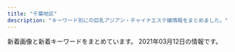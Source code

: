 ```yaml
---
title: "千葉地区"
description: "キーワード別にの巨乳アジアン・チャイナエステ嬢情報をまとめました。"
---
```


新着画像と新着キーワードをまとめています。
2021年03月12日の情報です。

<DmmAffiliateIns />
<KeywordTable
  shops={
    [
    {
        "name": "\u5f69 \u3042\u3084",
        "keywords": {
            "87": 5,
            "D": 6,
            "86": 1,
            "C": 1,
            "85": 1,
            "E": 1,
            "93": 2
        },
        "url": "http://www.aya-esthe.xyz/",
        "img_links": [
            "http://www.aya-esthe.xyz/files/050-02.jpg",
            "http://www.aya-esthe.xyz/files/051.jpg",
            "http://www.aya-esthe.xyz/files/005.jpg",
            "http://www.aya-esthe.xyz/files/045-02.jpg",
            "http://www.aya-esthe.xyz/images/sys1.jpg",
            "http://www.aya-esthe.xyz/files/050-03.jpg",
            "http://www.aya-esthe.xyz/images/head.jpg",
            "http://www.aya-esthe.xyz/files/052-02.jpg",
            "http://www.aya-esthe.xyz/images/int2.jpg",
            "http://www.aya-esthe.xyz/images/tel.jpg",
            "http://www.aya-esthe.xyz/files/050.jpg",
            "http://www.aya-esthe.xyz/files/003-02.jpg",
            "http://www.aya-esthe.xyz/files/006-02.jpg",
            "http://www.aya-esthe.xyz/images/link_t.jpg",
            "http://www.aya-esthe.xyz/files/053-03.jpg",
            "http://www.aya-esthe.xyz/files/006-03.jpg",
            "http://www.aya-esthe.xyz/files/046.jpg",
            "http://www.aya-esthe.xyz/files/045.jpg",
            "http://www.aya-esthe.xyz/files/053.jpg",
            "http://www.aya-esthe.xyz/files/051-02.jpg",
            "http://www.aya-esthe.xyz/files/051-03.jpg",
            "http://www.aya-esthe.xyz/files/052-03.jpg",
            "http://www.aya-esthe.xyz/images/mobile.jpg",
            "http://www.aya-esthe.xyz/files/046-03.jpg",
            "http://www.aya-esthe.xyz/files/003.jpg",
            "http://www.aya-esthe.xyz/files/053-02.jpg",
            "http://www.aya-esthe.xyz/files/006.jpg",
            "http://www.aya-esthe.xyz/files/005-02.jpg",
            "http://www.aya-esthe.xyz/files/052.jpg",
            "http://www.aya-esthe.xyz/images/staff_t.jpg",
            "http://www.aya-esthe.xyz/files/045-03.jpg",
            "http://www.aya-esthe.xyz/images/interior_t.jpg",
            "http://www.aya-esthe.xyz/files/046-02.jpg",
            "http://www.aya-esthe.xyz/files/005-03.jpg",
            "http://www.aya-esthe.xyz/images/news.jpg",
            "http://www.aya-esthe.xyz/files/003-03.jpg"
        ],
        "station": "JR\u7a32\u6bdb\u99c5\u6771\u53e3"
    },
    {
        "keywords": {
            "C": 3,
            "D": 3,
            "87": 1,
            "85": 5
        },
        "img_links": [
            "http://tyuiopew.xyz/static/picture/bar-news.png",
            "http://tyuiopew.xyz/uploads/201015/1-201015092252D0.jpg",
            "http://tyuiopew.xyz/uploads/201015/1-201015092312434.jpg",
            "http://tyuiopew.xyz/uploads/201015/1-20101509223C14.jpg",
            "http://tyuiopew.xyz/uploads/201113/1-201113140121425.jpg",
            "http://tyuiopew.xyz/static/picture/info1.jpg",
            "http://tyuiopew.xyz/uploads/210106/1-210106132U6206.jpg",
            "http://tyuiopew.xyz/static/picture/bar-girls.png",
            "http://tyuiopew.xyz/static/picture/info_text.jpg",
            "http://tyuiopew.xyz/uploads/201126/1-2011261434211X.jpg",
            "http://tyuiopew.xyz/static/picture/info2.jpg",
            "http://tyuiopew.xyz/static/picture/bar-infomation.png",
            "http://tyuiopew.xyz/static/picture/girls-bar.png",
            "http://tyuiopew.xyz/static/picture/bar-inte.png"
        ],
        "station": "JR\u6d25\u7530\u6cbc\u99c5\u5317\u53e3",
        "url": "http://tyuiopew.xyz/",
        "name": "\u30cf\u30ca\u30df\u30ba\u30ad"
    },
    {
        "keywords": {},
        "station": "\u5317\u7fd2\u5fd7\u91ce\u99c5\u6771\u53e3",
        "url": "http://www.yatunomi.com/",
        "img_links": [
            "http://www.yatunomi.com/images/3.jpg",
            "http://www.yatunomi.com/images/02.jpg",
            "http://www.yatunomi.com/images/1.jpg",
            "http://www.yatunomi.com/images/01.jpg",
            "http://www.yatunomi.com/images/46-11051416223130.jpg",
            "http://www.yatunomi.com/images/sample_photo2.jpg",
            "http://www.yatunomi.com/images/005.jpg",
            "http://www.yatunomi.com/images/sample_photo1.jpg",
            "http://www.yatunomi.com/images/icon_bar.png",
            "http://www.yatunomi.com/images/sample1.jpg",
            "http://www.yatunomi.com/images/003.jpg",
            "http://www.yatunomi.com/images/004.jpg",
            "http://www.yatunomi.com/images/2.jpg",
            "http://www.yatunomi.com/images/sample_photo4.jpg",
            "http://www.yatunomi.com/images/006.jpg",
            "http://www.yatunomi.com/images/sample_photo3.jpg"
        ],
        "name": "\u30ea\u30e9\u30db\u30fc\u30e0"
    },
    {
        "url": "https://murasakiyume.jpn.mn/",
        "keywords": {
            "D": 36,
            "85": 6,
            "87": 12,
            "86": 18
        },
        "station": "\u85ac\u5712\u53f0\u99c5\u6771\u53e3",
        "img_links": [
            "https://murasakiyume.jpn.mn/images/img_tel.png",
            "https://murasakiyume.jpn.mn/photos/sites/59/2020/10/2020102203301082.jpg",
            "https://murasakiyume.jpn.mn/images/sp_tit_new.png",
            "https://murasakiyume.jpn.mn/images/ac2.jpg",
            "https://murasakiyume.jpn.mn/images/sp_tit_therapist.png",
            "https://murasakiyume.jpn.mn/images/room3.jpg",
            "https://murasakiyume.jpn.mn/images/room4.jpg",
            "https://murasakiyume.jpn.mn/images/room1.jpg",
            "https://murasakiyume.jpn.mn/images/top.jpg",
            "https://murasakiyume.jpn.mn/images/ac3.jpg",
            "https://murasakiyume.jpn.mn/photos/sites/59/2020/12/2020122306472969.jpg",
            "https://murasakiyume.jpn.mn/images/sp_tit_staff02.png",
            "https://murasakiyume.jpn.mn/images/sp_top.jpg",
            "https://murasakiyume.jpn.mn/images/tit_new.png",
            "https://murasakiyume.jpn.mn/photos/sites/59/2020/10/202010220329416.jpg",
            "https://murasakiyume.jpn.mn/photos/sites/59/2020/11/2020111106333039.jpg",
            "https://murasakiyume.jpn.mn/images/tit_staff01.png",
            "https://murasakiyume.jpn.mn/images/room2.jpg",
            "https://murasakiyume.jpn.mn/images/sp_tit_staff01.png",
            "https://murasakiyume.jpn.mn/images/maining.jpg",
            "https://murasakiyume.jpn.mn/photos/sites/59/2020/10/2020102203295593.jpg",
            "https://murasakiyume.jpn.mn/images/tit_therapist.png",
            "https://murasakiyume.jpn.mn/images/tit_staff02.png",
            "https://murasakiyume.jpn.mn/images/ac1.jpg",
            "https://murasakiyume.jpn.mn/photos/sites/59/2020/10/2020102203292385.jpg"
        ],
        "name": "\u7d2b\u5922"
    },
    {
        "img_links": [
            "http://es-littlefairy.xyz/_src/31705011/staff8.png",
            "http://es-littlefairy.xyz/_src/31705032/staff6.jpg",
            "http://es-littlefairy.xyz/_src/31705081/sign.png",
            "http://es-littlefairy.xyz/_src/31704943/s1.png",
            "http://es-littlefairy.xyz/_src/31704948/1.png",
            "http://es-littlefairy.xyz/_src/31705004/s_staff.png",
            "http://es-littlefairy.xyz/_src/31705048/staff_line.png",
            "http://es-littlefairy.xyz/_src/31705056/nophoto.jpg",
            "http://es-littlefairy.xyz/_src/31705106/sign.png",
            "http://es-littlefairy.xyz/_src/31705039/staff2.jpg",
            "http://es-littlefairy.xyz/_src/36400658/nophoto.jpg",
            "http://es-littlefairy.xyz/_src/31705028/staff6.jpg",
            "http://es-littlefairy.xyz/_src/31704914/sign.png",
            "http://es-littlefairy.xyz/_src/31704941/staff3.jpg",
            "http://es-littlefairy.xyz/_src/31704960/end1.png",
            "http://es-littlefairy.xyz/_src/31705037/staff_line.png",
            "http://es-littlefairy.xyz/_src/31705098/denpu.jpg",
            "http://es-littlefairy.xyz/_src/31705044/staff2.jpg",
            "http://es-littlefairy.xyz/_src/31705012/staff8.png",
            "http://es-littlefairy.xyz/_src/31705015/staff_line.png",
            "http://es-littlefairy.xyz/_src/31705102/sign.png",
            "http://es-littlefairy.xyz/_src/31704996/staff_line.png",
            "http://es-littlefairy.xyz/_src/31704952/s3.png",
            "http://es-littlefairy.xyz/_src/31705008/sign.png",
            "http://es-littlefairy.xyz/_src/31704981/sign.png",
            "http://es-littlefairy.xyz/_src/31705045/nophoto.jpg",
            "http://es-littlefairy.xyz/_src/36400663/staff_line.png",
            "http://es-littlefairy.xyz/_src/36400656/staff8.jpg",
            "http://es-littlefairy.xyz/_src/31705055/staff3.jpg",
            "http://es-littlefairy.xyz/_src/31705050/staff3.jpg",
            "http://es-littlefairy.xyz/_src/31705017/staff7.jpg",
            "http://es-littlefairy.xyz/_src/36400671/1.png",
            "http://es-littlefairy.xyz/_src/36400652/staff8.jpg",
            "http://es-littlefairy.xyz/_src/36400597/staff8.png",
            "http://es-littlefairy.xyz/_src/36400657/staff8.jpg",
            "http://es-littlefairy.xyz/_src/31705022/staff7.jpg",
            "http://es-littlefairy.xyz/_src/31705023/nophoto.jpg",
            "http://es-littlefairy.xyz/_src/31705063/sign.png",
            "http://es-littlefairy.xyz/_src/31705033/staff6.jpg",
            "http://es-littlefairy.xyz/_src/31704938/s2.png",
            "http://es-littlefairy.xyz/_src/31704998/staff8.png",
            "http://es-littlefairy.xyz/_src/31704940/staff2.jpg",
            "http://es-littlefairy.xyz/_src/31704946/3.png",
            "http://es-littlefairy.xyz/_src/31705021/staff7.jpg",
            "http://es-littlefairy.xyz/_src/31705034/nophoto.jpg",
            "http://es-littlefairy.xyz/_src/31704942/staff8.jpg",
            "http://es-littlefairy.xyz/_src/31704980/sign.png",
            "http://es-littlefairy.xyz/_src/31705002/sign.png",
            "http://es-littlefairy.xyz/_src/31705043/staff2.jpg",
            "http://es-littlefairy.xyz/_src/31705026/staff_line.png",
            "http://es-littlefairy.xyz/_src/31705070/sign.png",
            "http://es-littlefairy.xyz/_src/31705013/nophoto.jpg",
            "http://es-littlefairy.xyz/_src/31705085/sign.png",
            "http://es-littlefairy.xyz/_src/31705054/staff3.jpg"
        ],
        "url": "http://es-littlefairy.xyz/",
        "name": "\u512a\u30fb\u3086\u3046",
        "keywords": {},
        "station": "\u4eac\u6210\u5927\u4e45\u4fdd\u99c5"
    },
    {
        "url": "http://tsukinokoi.tyo.ac/",
        "station": "\u4eac\u6210\u81fc\u4e95\u99c5\u5317\u53e3",
        "name": "\u6708\u306e\u604b",
        "img_links": [
            "http://tsukinokoi.tyo.ac/images/s_staff.png",
            "http://tsukinokoi.a1.tyo.ac/upload/sites/10/2016/12/staff2-280x411.jpg",
            "http://tsukinokoi.a1.tyo.ac/upload/sites/10/2016/12/staff1-280x411.jpg",
            "http://tsukinokoi.tyo.ac/images/info1.png",
            "http://tsukinokoi.tyo.ac/images/s_news.png",
            "http://tsukinokoi.tyo.ac/images/top.png",
            "http://tsukinokoi.tyo.ac/images/s_pick.png",
            "http://tsukinokoi.a1.tyo.ac/upload/sites/10/2016/12/staff2.jpg",
            "http://tsukinokoi.tyo.ac/images/new.png",
            "http://tsukinokoi.a1.tyo.ac/upload/sites/10/2016/12/staff1.jpg"
        ],
        "keywords": {
            "C": 7
        }
    },
    {
        "img_links": [
            "http://ai.es-relax.info/gals/ayumi2.jpg",
            "http://ai.es-relax.info/gals/aya2.jpg",
            "http://ai.es-relax.info/gals/yui1.jpg",
            "http://ai.es-relax.info/gals/remi1.jpg",
            "http://ai.es-relax.info/gals/aya1.jpg",
            "http://ai.es-relax.info/gals/yui2.jpg",
            "http://ai.es-relax.info/gals/natumi1.jpg",
            "http://ai.es-relax.info/gals/remi2.jpg",
            "http://ai.es-relax.info/gals/mimi2.jpg",
            "http://ai.es-relax.info/gals/ayumi1.jpg",
            "http://ai.es-relax.info/gals/natumi2.jpg",
            "http://ai.es-relax.info/images/info (4).jpg",
            "http://ai.es-relax.info/images/info (3).jpg",
            "http://ai.es-relax.info/images/kp2.jpg",
            "http://ai.es-relax.info/images/kp.jpg",
            "http://ai.es-relax.info/images/qr.jpg",
            "http://ai.es-relax.info/images/info (1).jpg",
            "http://ai.es-relax.info/gals/mimi1.jpg",
            "http://ai.es-relax.info/images/info (2).jpg"
        ],
        "url": "http://ai.es-relax.info/",
        "name": "\u611b",
        "keywords": {},
        "station": "\u52dd\u7530\u53f0\u99c5\u5357\u53e3"
    },
    {
        "url": "http://n-rlx.com/",
        "name": "\u30c0\u30a4\u30e4\u30e2\u30f3\u30c9",
        "station": "JR\u6d25\u7530\u6cbc\u99c5\u5317\u53e3",
        "keywords": {},
        "img_links": [
            "http://n-rlx.com/images/index_04.jpg",
            "http://n-rlx.com/girl/09.jpg",
            "http://n-rlx.com/images/rec_11.jpg",
            "http://n-rlx.com/images/index_01.jpg",
            "http://n-rlx.com/images/info_11.jpg",
            "http://n-rlx.com/images/index_16.jpg",
            "http://n-rlx.com/girl/012.jpg",
            "http://n-rlx.com/images/03.jpg",
            "http://n-rlx.com/images/index_02.jpg",
            "http://n-rlx.com/girl/010.jpg",
            "http://n-rlx.com/images/index_03.jpg",
            "http://n-rlx.com/images/qr20190828190925748.png",
            "http://n-rlx.com/images/staff_11.jpg",
            "http://n-rlx.com/images/index_06.jpg",
            "http://n-rlx.com/images/index_22.jpg",
            "http://n-rlx.com/images/rec.jpg",
            "http://n-rlx.com/images/index_11.jpg",
            "http://n-rlx.com/images/info.jpg",
            "http://n-rlx.com/girl/00.jpg",
            "http://n-rlx.com/images/index_05.jpg",
            "http://n-rlx.com/images/index_23.jpg",
            "http://n-rlx.com/girl/011.jpg",
            "http://n-rlx.com/images/index_07.jpg"
        ]
    },
    {
        "name": "\u30d3\u30e5\u30fc\u30c6\u30a3\u30fc\u30bf\u30a4\u30e0",
        "url": "https://beautytime.space/",
        "keywords": {},
        "img_links": [
            "https://yoga.oceanwp.org/wp-content/uploads/2016/09/avatar.jpg",
            "https://beautytime.space/wp-content/uploads/2021/02/\u30ad\u30e3\u30f3\u30da\u30fc\u30f34-2-768x543.png",
            "https://beautytime.space/wp-content/uploads/2021/02/\u4fa1\u683c\u886820210203.png",
            "https://beautytime.space/wp-content/uploads/2020/10/mmexport1604140517606.jpg",
            "https://beautytime.space/wp-content/uploads/2020/10/DSC08765-scaled.jpg",
            "https://beautytime.space/wp-content/uploads/2020/10/\u30a2\u30af\u30bb\u30b9\u30eb\u30fc\u30c81-1024x489.png",
            "https://beautytime.space/wp-content/uploads/elementor/thumbs/yuka-ozcekkmigd63r1e5f5x5o9jh9qtasedpnch7x9vmdc.jpg",
            "https://beautytime.space/wp-content/uploads/elementor/thumbs/staff4-1-owelqgr00ctf493ev3w1zjia2cihf8zxnq49xc9hc0.png",
            "https://beautytime.space/wp-content/uploads/elementor/thumbs/staff1-owelm8h5970yvf8lka2hrlxltxd0sa7f2sfm6ij9c0.jpg",
            "https://beautytime.space/wp-content/uploads/elementor/thumbs/momoka-ozibqvxhb6q62e0utffw4ofho13hl6viro9xk73h1c.jpg",
            "https://beautytime.space/wp-content/uploads/2020/10/\u30a2\u30af\u30bb\u30b9\u30eb\u30fc\u30c82-1024x485.png",
            "https://beautytime.space/wp-content/uploads/2020/11/\u30ed\u30d3\u30fc20201113.jpg",
            "https://beautytime.space/wp-content/uploads/2020/10/\u30a2\u30af\u30bb\u30b9\u30eb\u30fc\u30c83-1024x483.png",
            "https://beautytime.space/wp-content/uploads/elementor/thumbs/ayumi-p1e4ai767xx5vz0xcqd8l3yfna7x76gyoesoburif4.jpg",
            "https://beautytime.space/wp-content/uploads/elementor/thumbs/rina3-ozcekvwkqdljmcxrlasoi6p0ed9pcrmhowb1olewao.jpg"
        ],
        "station": "\u5317\u7fd2\u5fd7\u91ce\u99c5"
    },
    {
        "station": "\u516b\u5343\u4ee3\u53f0\u99c5\u897f\u53e3",
        "name": "\u79cb\u6708",
        "url": "http://www.akizu.esjoho.com/",
        "keywords": {
            "C": 3,
            "D": 9,
            "86": 9,
            "88": 3
        },
        "img_links": [
            "http://www.akizu.esjoho.com/files/003.jpg",
            "http://www.akizu.esjoho.com/files/011-02.jpg",
            "http://www.akizu.esjoho.com/images/coverGirlParts.png",
            "http://www.akizu.esjoho.com/files/007-03.jpg",
            "http://www.akizu.esjoho.com/files/007.jpg",
            "http://www.akizu.esjoho.com/files/012.jpg",
            "http://www.akizu.esjoho.com/files/012-02.jpg",
            "http://www.akizu.esjoho.com/files/012-03.jpg",
            "http://www.akizu.esjoho.com/images/backlistbtn.png",
            "http://www.akizu.esjoho.com/images/mobile.jpg",
            "http://www.akizu.esjoho.com/files/011-03.jpg",
            "http://www.akizu.esjoho.com/files/003-02.jpg",
            "http://www.akizu.esjoho.com/files/007-02.jpg",
            "http://www.akizu.esjoho.com/files/011.jpg",
            "http://www.akizu.esjoho.com/files/003-03.jpg"
        ]
    },
    {
        "keywords": {
            "86": 5,
            "E": 1,
            "D": 8,
            "C": 3,
            "85": 3,
            "87": 4,
            "88": 1
        },
        "name": "\u6c34\u4ed9",
        "url": "http://www.suisen.masg.info/",
        "img_links": [
            "http://www.suisen.masg.info/files/011-03.jpg",
            "http://www.suisen.masg.info/files/005.jpg",
            "http://www.suisen.masg.info/files/005-02.jpg",
            "http://www.suisen.masg.info/files/011-02.jpg",
            "http://www.suisen.masg.info/files/008-03.jpg",
            "http://www.suisen.masg.info/images/s_staff.png",
            "http://www.suisen.masg.info/images/r5.jpg",
            "http://www.suisen.masg.info/files/013-03.jpg",
            "http://www.suisen.masg.info/files/008-02.jpg",
            "http://www.suisen.masg.info/files/013.jpg",
            "http://www.suisen.masg.info/files/002.jpg",
            "http://www.suisen.masg.info/files/002-03.jpg",
            "http://www.suisen.masg.info/files/013-02.jpg",
            "http://www.suisen.masg.info/images/r2.jpg",
            "http://www.suisen.masg.info/files/007.jpg",
            "http://www.suisen.masg.info/files/003-03.jpg",
            "http://www.suisen.masg.info/images/end.png",
            "http://www.suisen.masg.info/files/004.jpg",
            "http://www.suisen.masg.info/files/007-03.jpg",
            "http://www.suisen.masg.info/files/012-03.jpg",
            "http://www.suisen.masg.info/files/014.jpg",
            "http://www.suisen.masg.info/images/s_link.png",
            "http://www.suisen.masg.info/images/shop/shop02.jpg",
            "http://www.suisen.masg.info/files/006-02.jpg",
            "http://www.suisen.masg.info/images/shop/shop01.jpg",
            "http://www.suisen.masg.info/files/003.jpg",
            "http://www.suisen.masg.info/images/shop/shop04.jpg",
            "http://www.suisen.masg.info/files/002-02.jpg",
            "http://www.suisen.masg.info/images/news.png",
            "http://www.suisen.masg.info/files/014-03.jpg",
            "http://www.suisen.masg.info/files/003-02.jpg",
            "http://www.suisen.masg.info/files/008.jpg",
            "http://www.suisen.masg.info/images/face.png",
            "http://www.suisen.masg.info/files/009-02.jpg",
            "http://www.suisen.masg.info/files/012-02.jpg",
            "http://www.suisen.masg.info/images/shop/shop03.jpg",
            "http://www.suisen.masg.info/files/010-03.jpg",
            "http://www.suisen.masg.info/files/006-03.jpg",
            "http://www.suisen.masg.info/files/011.jpg",
            "http://www.suisen.masg.info/files/009.jpg",
            "http://www.suisen.masg.info/files/009-03.jpg",
            "http://www.suisen.masg.info/images/top.png",
            "http://www.suisen.masg.info/files/004-03.jpg",
            "http://www.suisen.masg.info/files/006.jpg",
            "http://www.suisen.masg.info/images/pick.png",
            "http://www.suisen.masg.info/files/004-02.jpg",
            "http://www.suisen.masg.info/files/005-03.jpg",
            "http://www.suisen.masg.info/files/012.jpg",
            "http://www.suisen.masg.info/files/010.jpg",
            "http://www.suisen.masg.info/files/014-02.jpg",
            "http://www.suisen.masg.info/images/r4.jpg",
            "http://www.suisen.masg.info/files/010-02.jpg",
            "http://www.suisen.masg.info/images/bj2.jpg",
            "http://www.suisen.masg.info/images/r1.jpg",
            "http://www.suisen.masg.info/files/007-02.jpg"
        ],
        "station": "JR\u6771\u91d1\u99c5\u6771\u53e3"
    },
    {
        "station": "\u52dd\u7530\u53f0\u99c5\u5357\u53e3",
        "img_links": [
            "http://hosigo.jpn.cm/images/s_staff1.jpg",
            "http://hosigo.jpn.cm/images/girl-z2.jpg",
            "http://hosigo.jpn.cm/images/movie.jpg",
            "http://hosigo.jpn.cm/images/nei_bj2.jpg",
            "http://hosigo.a1.ests.co/upload/sites/49/2021/03/2021031102585534-240x360.jpg",
            "http://hosigo.jpn.cm/images/s_staff.jpg",
            "http://hosigo.a1.ests.co/upload/sites/49/2017/10/2017101005314746.jpg",
            "http://hosigo.jpn.cm/images/top.jpg",
            "http://hosigo.jpn.cm/images/room-0.jpg",
            "http://hosigo.jpn.cm/images/s_news.jpg",
            "http://hosigo.jpn.cm/images/room-1.jpg",
            "http://hosigo.a1.ests.co/upload/sites/49/2017/10/2017101005314692-240x360.jpg",
            "http://hosigo.jpn.cm/images/nei_bj3.jpg",
            "http://hosigo.a1.ests.co/upload/sites/49/2021/03/2021031102585534-300x450.jpg",
            "http://hosigo.jpn.cm/images/room-4.jpg",
            "http://hosigo.a1.ests.co/upload/sites/49/2017/10/2017101005314727.jpg",
            "http://hosigo.jpn.cm/i/images/newface1.jpg",
            "http://hosigo.jpn.cm/images/s_link.jpg",
            "http://hosigo.a1.ests.co/upload/sites/49/2017/10/2017101005314692.jpg",
            "http://hosigo.a1.ests.co/upload/sites/49/2017/10/2017101005314746-240x360.jpg",
            "http://hosigo.jpn.cm/images/mobile.jpg",
            "http://hosigo.jpn.cm/images/s_chedule.jpg",
            "http://hosigo.jpn.cm/images/girl-z1.jpg",
            "http://hosigo.a1.ests.co/upload/sites/49/2017/10/2017101005314727-240x360.jpg",
            "http://hosigo.jpn.cm/images/time.png",
            "http://hosigo.jpn.cm/images/room-3.jpg"
        ],
        "url": "http://hosigo.jpn.cm/",
        "name": "\u30b7\u30fc\u30af\u30ec\u30c3\u30c8",
        "keywords": {
            "D": 3,
            "83": 1,
            "C": 14,
            "86": 1,
            "\u80f8": 2,
            "85": 1,
            "84": 1
        }
    },
    {
        "name": "with you",
        "img_links": [
            "http://www.with-you.xyz/Uploads/user/5aefb0da5df20.jpg",
            "http://www.with-you.xyz/Uploads/user/5aefb1192c299.jpg",
            "http://www.with-you.xyz/Public/Reception/picture/staff-bar.png",
            "http://www.with-you.xyz/Uploads/News/5fe92e49363e9.jpg",
            "http://www.with-you.xyz/ueditor/php/upload/image/20180508/1525743116677647.jpg",
            "http://www.with-you.xyz/Uploads/News/603c771dd0d06.jpg",
            "http://www.with-you.xyz/ueditor/php/upload/image/20180507/1525658571678747.png",
            "http://www.with-you.xyz/Uploads/user/5aefb0beaf05c.jpg",
            "http://www.with-you.xyz/Uploads/News/6029da8ea58af.jpg",
            "http://www.with-you.xyz/Uploads/user/5aefb12fd808d.jpg",
            "http://www.with-you.xyz/Uploads/News/60331355bced0.jpg",
            "http://www.with-you.xyz/Uploads/News/6020f6f77b88e.jpg",
            "http://www.with-you.xyz/Uploads/News/600f7262727f6.jpg",
            "http://www.with-you.xyz/Public/Reception/picture/pick_staff6.jpg",
            "http://www.with-you.xyz/Public/Reception/picture/news.png",
            "http://www.with-you.xyz/Uploads/News/5ffd0251c2433.jpg",
            "http://www.with-you.xyz/Uploads/News/6018e6a2e615d.jpg",
            "http://www.with-you.xyz/Uploads/News/6005270408196.jpg",
            "http://www.with-you.xyz/ueditor/php/upload/image/20180507/1525658576587164.png",
            "http://www.with-you.xyz/ueditor/php/upload/image/20180509/1525834473168892.png",
            "http://www.with-you.xyz/Uploads/News/6045c8ad0f0ea.jpg",
            "http://www.with-you.xyz/ueditor/php/upload/image/20180508/1525743921831574.png",
            "http://www.with-you.xyz/Uploads/News/5ff2c3143fde1.jpg"
        ],
        "keywords": {
            "\u4e73": 3
        },
        "station": "JR\u5343\u8449\u99c5\u6771\u53e3",
        "url": "http://www.with-you.xyz/"
    },
    {
        "url": "http://cherry.estheya.com/",
        "station": "JR\u56db\u8857\u9053\u99c5\u5317\u53e3",
        "img_links": [
            "http://cherry.estheya.com/css/head01.jpg",
            "http://cherry.estheya.com/css/nav/nav-0001.jpg",
            "http://cherry.estheya.com/css/tel.png",
            "http://cherry.estheya.com/css/nav/nav-0004.jpg",
            "http://cherry.estheya.com/css/staff/staff11-a.jpg",
            "http://cherry.estheya.com/css/nav/nav-0005.jpg",
            "http://cherry.estheya.com/css/nav/nav-00003.jpg",
            "http://cherry.estheya.com/css/staff/staff00004-a.jpg",
            "http://cherry.estheya.com/css/staff/staff07-b.jpg",
            "http://cherry.estheya.com/css/staff/staff0009-c.jpg",
            "http://cherry.estheya.com/css/staff/staff11-c.jpg",
            "http://cherry.estheya.com/css/staff/staff009-a.jpg",
            "http://cherry.estheya.com/css/staff/staff11-b.jpg",
            "http://cherry.estheya.com/css/nav/nav-00002.jpg",
            "http://cherry.estheya.com/css/cam-001.jpg",
            "http://cherry.estheya.com/css/staff/staff07-a.jpg",
            "http://cherry.estheya.com/css/nav/nav-006.jpg",
            "http://cherry.estheya.com/css/staff/staff005-a.jpg",
            "http://cherry.estheya.com/css/staff/staff07-c.jpg",
            "http://cherry.estheya.com/css/top003.jpg",
            "http://cherry.estheya.com/css/staff/staff009-b.jpg"
        ],
        "keywords": {
            "90": 12,
            "D": 24,
            "G": 12,
            "E": 12,
            "C": 24,
            "91": 12,
            "88": 12,
            "86": 12,
            "92": 12
        },
        "name": "\u30c1\u30a7\u30ea\u30fc"
    },
    {
        "url": "http://www.orange-est.com/",
        "station": "JR\u8302\u539f\u99c5\u5357\u53e3",
        "keywords": {},
        "name": "\u30aa\u30ec\u30f3\u30b8",
        "img_links": [
            "http://www.orange-est.com/images/menu/esthe02.jpg",
            "http://www.orange-est.com/images/common/201209044137telephone.jpg",
            "http://www.orange-est.com/images/menu/ac02.jpg",
            "http://www.orange-est.com/images/girl/gal_2012280703521609149903005.jpg",
            "http://www.orange-est.com/images/menu/info02.jpg",
            "http://www.orange-est.com/images/info/info01.jpg",
            "http://www.orange-est.com/images/common/170912073106right.jpg",
            "http://www.orange-est.com/images/info/info02.jpg",
            "http://www.orange-est.com/images/common/201209044137index.jpg",
            "http://www.orange-est.com/images/menu/top02.jpg",
            "http://www.orange-est.com/images/girl/gal_2012090519241607501998005.jpg",
            "http://www.orange-est.com/images/common/201209044137main.jpg",
            "http://www.orange-est.com/images/girls_top.jpg",
            "http://www.orange-est.com/images/girl/gal_2012090519081607502033005.jpg",
            "http://www.orange-est.com/images/menu/link02.jpg"
        ]
    },
    {
        "keywords": {
            "D": 2,
            "E": 5,
            "86": 7
        },
        "name": "\u96a0\u308c\u5bb6",
        "url": "http://forever-est.com/",
        "img_links": [
            "http://forever-est.com/img/fla2.jpg",
            "http://forever-est.com/img/lb1.jpg",
            "http://forever-est.com/img/flb2.jpg",
            "http://forever-est.com/img/stal.jpg",
            "http://forever-est.com/img/cg09.jpg",
            "http://forever-est.com/img/cg04.jpg",
            "http://forever-est.com/img/cg011.jpg",
            "http://forever-est.com/img/top.jpg",
            "http://forever-est.com/img/cg051.jpg",
            "http://forever-est.com/img/lb2.jpg",
            "http://forever-est.com/img/eve.jpg",
            "http://forever-est.com/img/acct.jpg",
            "http://forever-est.com/img/fla4.jpg",
            "http://forever-est.com/img/flb1.jpg",
            "http://forever-est.com/img/footer.jpg",
            "http://forever-est.com/img/cg081.jpg",
            "http://forever-est.com/img/cg071.jpg",
            "http://forever-est.com/img/stat.jpg",
            "http://forever-est.com/img/cg06.jpg",
            "http://forever-est.com/img/fla3.jpg",
            "http://forever-est.com/img/cg10.jpg",
            "http://forever-est.com/img/lint.jpg",
            "http://forever-est.com/img/fbb.jpg",
            "http://forever-est.com/link/menlog.jpg",
            "http://forever-est.com/img/no.png",
            "http://forever-est.com/img/fla1.jpg",
            "http://forever-est.com/img/cg08.jpg",
            "http://forever-est.com/img/cg01.jpg",
            "http://forever-est.com/img/cg05.jpg",
            "http://forever-est.com/img/rect.jpg",
            "http://forever-est.com/img/cg07.jpg"
        ],
        "station": "JR\u5e55\u5f35\u99c5\u5357\u53e3"
    },
    {
        "name": "\u30eb\u30d3\u30fc",
        "img_links": [
            "http://estela-spa.ests.jp/images/link1.jpg",
            "http://estela-spa.ests.jp/photos/sites/46/2021/02/2021021111100774.jpg",
            "http://estela-spa.ests.jp/photos/sites/46/2020/08/2020082012203273.jpg",
            "http://estela-spa.ests.jp/photos/sites/46/2020/08/2020082012203975.jpg",
            "http://estela-spa.ests.jp/photos/sites/46/2020/10/2020101314265164.jpg",
            "http://estela-spa.ests.jp/photos/sites/46/2021/03/2021030116490385.jpg",
            "http://estela-spa.ests.jp/images/top1.jpg",
            "http://estela-spa.ests.jp/photos/sites/46/2021/02/2021021816212292.jpg",
            "http://estela-spa.ests.jp/images/newface1.jpg",
            "http://estela-spa.ests.jp/photos/sites/46/2020/09/2020090417384533.jpg",
            "http://estela-spa.ests.jp/photos/sites/46/2020/08/2020082012203844.jpg",
            "http://estela-spa.ests.jp/photos/sites/46/2021/03/2021031211365288.jpg",
            "http://estela-spa.ests.jp/images/staff01.jpg",
            "http://estela-spa.ests.jp/images/mobile.png",
            "http://estela-spa.ests.jp/photos/sites/46/2021/02/2021022517010738.jpg",
            "http://estela-spa.ests.jp/photos/sites/46/2020/08/2020082012204188.jpg",
            "http://estela-spa.ests.jp/images/top.jpg",
            "http://estela-spa.ests.jp/images/girl-z1.jpg",
            "http://estela-spa.ests.jp/images/girl-z2.jpg",
            "http://estela-spa.ests.jp/images/s_news.jpg",
            "http://estela-spa.ests.jp/photos/sites/46/2020/12/2020120217175269.jpg"
        ],
        "keywords": {
            "85": 1,
            "E": 1,
            "82": 1,
            "84": 1,
            "C": 28,
            "86": 6,
            "D": 11,
            "83": 1,
            "87": 2
        },
        "station": "\u5343\u8449\u4e2d\u592e\u99c5\u897f\u53e3",
        "url": "http://estela-spa.ests.jp/"
    },
    {
        "name": "\u7761\u84ee\u82b1",
        "url": "http://riversopdd.site/",
        "img_links": [
            "http://riversopdd.site/static/picture/nav-005.png",
            "http://riversopdd.site/static/picture/right.jpg",
            "http://riversopdd.site/static/picture/tel.png",
            "http://riversopdd.site/static/picture/nav-006.png",
            "http://riversopdd.site/static/picture/nav-003.png",
            "http://riversopdd.site/uploads/201016/1-2010161601241L.jpg",
            "http://riversopdd.site/uploads/200605/1-2006051J64E48.jpg",
            "http://riversopdd.site/uploads/210128/1-21012Q40403C5.jpg",
            "http://riversopdd.site/uploads/191021/1-191021125359649.jpg",
            "http://riversopdd.site/static/picture/nav-004.png",
            "http://riversopdd.site/uploads/200218/1-20021QG51A56.jpg",
            "http://riversopdd.site/static/picture/nav-001.png",
            "http://riversopdd.site/static/picture/top003.jpg",
            "http://riversopdd.site/static/picture/nav-002.png",
            "http://riversopdd.site/uploads/191206/1-191206102GaK.jpg",
            "http://riversopdd.site/static/picture/top01.png",
            "http://riversopdd.site/uploads/201102/1-201102145U1P3.jpg",
            "http://riversopdd.site/static/picture/left.jpg",
            "http://riversopdd.site/uploads/191021/1-19102112532L42.jpg",
            "http://riversopdd.site/uploads/201230/1-201230143424H5.jpg",
            "http://riversopdd.site/uploads/200807/1-200PG63506145.jpg"
        ],
        "station": "JR\u8607\u6211\u99c5\u897f\u53e3",
        "keywords": {
            "F": 1,
            "88": 1,
            "D": 6,
            "86": 4,
            "94": 1,
            "C": 3,
            "85": 4
        }
    },
    {
        "url": "http://www.vaip.maesjp.com/",
        "station": "JR\u5343\u8449\u99c5\u5317\u53e3",
        "name": "V\u611bP",
        "keywords": {
            "87": 15,
            "D": 18,
            "E": 3,
            "86": 12,
            "84": 3,
            "83": 9,
            "88": 3,
            "C": 21
        },
        "img_links": [
            "http://www.vaip.maesjp.com/images/pick.jpg",
            "http://www.vaip.maesjp.com/files/013.jpg",
            "http://www.vaip.maesjp.com/photo_news/upimg/986755ed47ff3463be_0.jpg",
            "http://www.vaip.maesjp.com/photo_news/upimg/153565e27f919e0ee3_0.jpg",
            "http://www.vaip.maesjp.com/photo_news/upimg/368285fe16e5563eb7_0.jpg",
            "http://www.vaip.maesjp.com/images/shop/shop04.jpg",
            "http://www.vaip.maesjp.com/images/shop/shop02.jpg",
            "http://www.vaip.maesjp.com/files/009.jpg",
            "http://www.vaip.maesjp.com/photo_news/upimg/123586028a836a26ba_0.jpg",
            "http://www.vaip.maesjp.com/files/004.jpg",
            "http://www.vaip.maesjp.com/photo_news/upimg/396395e4f8d1725631_0.jpg",
            "http://www.vaip.maesjp.com/files/003-02.jpg",
            "http://www.vaip.maesjp.com/files/014.jpg",
            "http://www.vaip.maesjp.com/files/006-02.jpg",
            "http://www.vaip.maesjp.com/images/mobile.jpg",
            "http://www.vaip.maesjp.com/images/face.jpg",
            "http://www.vaip.maesjp.com/files/004-02.jpg",
            "http://www.vaip.maesjp.com/images/shop/shop03.jpg",
            "http://www.vaip.maesjp.com/images/news.jpg",
            "http://www.vaip.maesjp.com/photo_news/upimg/734465fc8666c4483d_0.jpg",
            "http://www.vaip.maesjp.com/files/015.jpg",
            "http://www.vaip.maesjp.com/files/012.jpg",
            "http://www.vaip.maesjp.com/files/001-02.jpg",
            "http://www.vaip.maesjp.com/files/010-02.jpg",
            "http://www.vaip.maesjp.com/files/006.jpg",
            "http://www.vaip.maesjp.com/files/012-02.jpg",
            "http://www.vaip.maesjp.com/images/s_staff.png",
            "http://www.vaip.maesjp.com/photo_news/upimg/863615f965ae64bcff_0.jpg",
            "http://www.vaip.maesjp.com/files/011.jpg",
            "http://www.vaip.maesjp.com/files/008-02.jpg",
            "http://www.vaip.maesjp.com/files/011-02.jpg",
            "http://www.vaip.maesjp.com/files/001.jpg",
            "http://www.vaip.maesjp.com/photo_news/upimg/954955e5f24838158a_0.jpg",
            "http://www.vaip.maesjp.com/files/003.jpg",
            "http://www.vaip.maesjp.com/files/016.jpg",
            "http://www.vaip.maesjp.com/files/013-02.jpg",
            "http://www.vaip.maesjp.com/photo_news/upimg/921485c650cc7719e5_0.jpg",
            "http://www.vaip.maesjp.com/files/015-02.jpg",
            "http://www.vaip.maesjp.com/photo_news/upimg/150275e06b09fbed04_0.jpg",
            "http://www.vaip.maesjp.com/photo_news/upimg/754985a09a8eff3433_0.jpg",
            "http://www.vaip.maesjp.com/files/002-02.jpg",
            "http://www.vaip.maesjp.com/files/008.jpg",
            "http://www.vaip.maesjp.com/files/016-02.jpg",
            "http://www.vaip.maesjp.com/photo_news/upimg/828115f9ba772202a9_0.jpg",
            "http://www.vaip.maesjp.com/photo_news/upimg/953825f55ae9a0e4ee_0.jpg",
            "http://www.vaip.maesjp.com/photo_news/upimg/452175fb88d0354b20_0.jpg",
            "http://www.vaip.maesjp.com/images/shop/shop01.jpg",
            "http://www.vaip.maesjp.com/images/top.jpg",
            "http://www.vaip.maesjp.com/files/010.jpg",
            "http://www.vaip.maesjp.com/files/002.jpg",
            "http://www.vaip.maesjp.com/files/014-02.jpg",
            "http://www.vaip.maesjp.com/files/009-02.jpg"
        ]
    },
    {
        "station": "JR\u8607\u6211\u99c5",
        "url": "https://www.orange-relaxation.com/",
        "keywords": {
            "C": 7
        },
        "name": "Orange \u30aa\u30e9\u30f3\u30b8\u30e5",
        "img_links": [
            "https://static.wixstatic.com/media/656261_13b56d76ba4b4f3fbdd2d614b7f3131a~mv2.jpg",
            "https://static.wixstatic.com/media/656261_352bc4d873814c08890c13c58d54ed11~mv2.jpg",
            "https://static.wixstatic.com/media/656261_f19819762927421fbc7e462b610e64db~mv2.jpg",
            "https://static.wixstatic.com/media/656261_d5f654a2160b48ac899281411259fefe~mv2.jpg",
            "https://static.wixstatic.com/media/656261_cd548a1ebd6547bca0b1f7902b51ec53~mv2.jpg",
            "https://static.wixstatic.com/media/656261_dc91ba7dbcfd49cf94b6f33f427eabc4~mv2.jpg",
            "https://static.wixstatic.com/media/656261_1e3c42dadc4c43f6a67e3c43ab3a7e86~mv2.jpg"
        ]
    },
    {
        "station": "JR\u6210\u7530\u99c5",
        "url": "http://es-happy.work/",
        "keywords": {},
        "name": "\u60a0",
        "img_links": [
            "http://es-happy.work/images/tr1.jpg",
            "http://es-happy.work/staff/momo.jpg",
            "http://es-happy.work/staff/runa.jpg",
            "http://es-happy.work/img/momo1.jpg",
            "http://es-happy.work/images/sys1.jpg",
            "http://es-happy.work/images/2.jpg",
            "http://es-happy.work/images/tr3.jpg",
            "http://es-happy.work/images/tr2.jpg",
            "http://es-happy.work/images/int1.jpg",
            "http://es-happy.work/img/runa1.jpg",
            "http://es-happy.work/images/staff_t.jpg",
            "http://es-happy.work/images/int3.jpg",
            "http://es-happy.work/images/interior_t.jpg",
            "http://es-happy.work/images/3.jpg",
            "http://es-happy.work/images/int2.jpg",
            "http://es-happy.work/images/ac2.jpg",
            "http://es-happy.work/images/topgirl.jpg",
            "http://es-happy.work/images/head.jpg",
            "http://es-happy.work/images/tr.jpg",
            "http://es-happy.work/img/sora1.jpg",
            "http://es-happy.work/images/ac1.jpg",
            "http://es-happy.work/staff/sora.jpg",
            "http://es-happy.work/images/news.jpg",
            "http://es-happy.work/images/sys2.jpg",
            "http://es-happy.work/images/concept.jpg",
            "http://es-happy.work/images/sys3.jpg",
            "http://es-happy.work/images/1.jpg"
        ]
    },
    {
        "keywords": {
            "81": 1,
            "87": 9,
            "D": 16,
            "85": 4,
            "83": 6,
            "E": 6,
            "F": 2,
            "89": 1,
            "C": 10,
            "88": 3,
            "86": 10
        },
        "name": "\u7a32\u6bdb \u7a76\u6975\u30e9\u30a6\u30a1\u30fc\u30ba",
        "url": "http://suijyonohana.oks.bz/",
        "img_links": [
            "http://suijyonohana.oks.bz/photos/sites/74/2020/01/2020012909451396.jpg",
            "http://suijyonohana.oks.bz/photos/sites/74/2019/11/2019112303312062.jpg",
            "http://suijyonohana.oks.bz/photos/sites/74/2019/11/2019111408343456.jpg",
            "http://suijyonohana.oks.bz/photos/sites/74/2019/04/2019040808230099.jpg",
            "http://suijyonohana.oks.bz/photos/sites/74/2019/04/2019040607544553.jpg",
            "http://suijyonohana.oks.bz/images/end1.jpg",
            "http://suijyonohana.oks.bz/images/s_news.png",
            "http://suijyonohana.oks.bz/images/face.png",
            "http://suijyonohana.oks.bz/photos/sites/74/2019/11/2019111409121610.jpg",
            "http://suijyonohana.oks.bz/images/room2.jpg",
            "http://suijyonohana.oks.bz/photos/sites/74/2019/10/2019102801383123.jpg",
            "http://suijyonohana.oks.bz/photos/sites/74/2019/09/2019091305051898.jpg",
            "http://suijyonohana.oks.bz/photos/sites/74/2019/11/2019110805565047.jpg",
            "http://suijyonohana.oks.bz/photos/sites/74/2019/11/2019111305503524.jpg",
            "http://suijyonohana.oks.bz/photos/sites/74/2020/01/2020010806110063.jpg",
            "http://suijyonohana.oks.bz/photos/sites/74/2019/11/2019110107361498.jpg",
            "http://suijyonohana.oks.bz/photos/sites/74/2019/12/2019120503232468.jpg",
            "http://suijyonohana.oks.bz/photos/sites/74/2019/11/2019112903322854.jpg",
            "http://suijyonohana.oks.bz/photos/sites/74/2020/02/2020021308573639.jpg",
            "http://suijyonohana.oks.bz/photos/sites/74/2019/05/2019052508384096.jpg",
            "http://suijyonohana.oks.bz/photos/sites/74/2019/12/2019121003163725.jpg",
            "http://suijyonohana.oks.bz/photos/sites/74/2019/11/2019111305503023.jpg",
            "http://suijyonohana.oks.bz/photos/sites/74/2019/05/2019051908111982.jpg",
            "http://suijyonohana.oks.bz/photos/sites/74/2020/01/2020010806110196.jpg",
            "http://suijyonohana.oks.bz/photos/sites/74/2019/12/2019121208173881.jpg",
            "http://suijyonohana.oks.bz/photos/sites/74/2019/11/2019112903321914.jpg",
            "http://suijyonohana.oks.bz/photos/sites/74/2019/12/201912100316363.jpg",
            "http://suijyonohana.oks.bz/photos/sites/74/2019/04/2019040607404665.jpg",
            "http://suijyonohana.oks.bz/images/top1.jpg",
            "http://suijyonohana.oks.bz/photos/sites/74/2019/12/2019120503231885.jpg",
            "http://suijyonohana.oks.bz/images/room3.jpg",
            "http://suijyonohana.oks.bz/photos/sites/74/2020/02/2020020702453147.jpg",
            "http://suijyonohana.oks.bz/photos/sites/74/2020/11/2020110804255484.jpg",
            "http://suijyonohana.oks.bz/images/top.jpg",
            "http://suijyonohana.oks.bz/photos/sites/74/2019/08/2019080504172342.jpg",
            "http://suijyonohana.oks.bz/photos/sites/74/2019/07/2019071408493715.jpg",
            "http://suijyonohana.oks.bz/images/room4.jpg",
            "http://suijyonohana.oks.bz/photos/sites/74/2020/01/2020012909451773.jpg",
            "http://suijyonohana.oks.bz/photos/sites/74/2019/11/2019110107361049.jpg",
            "http://suijyonohana.oks.bz/photos/sites/74/2019/07/2019071908205295.jpg",
            "http://suijyonohana.oks.bz/photos/sites/74/2020/04/202004230549442.jpg",
            "http://suijyonohana.oks.bz/photos/sites/74/2019/04/2019040607544418.jpg",
            "http://suijyonohana.oks.bz/images/top2.jpg",
            "http://suijyonohana.oks.bz/photos/sites/74/2020/09/2020092307293684.jpg",
            "http://suijyonohana.oks.bz/photos/sites/74/2019/12/2019121003173867.jpg",
            "http://suijyonohana.oks.bz/photos/sites/74/2019/10/2019102803554653.jpg",
            "http://suijyonohana.oks.bz/photos/sites/74/2019/05/2019052508374052.jpg",
            "http://suijyonohana.oks.bz/photos/sites/74/2020/12/2020120108505493.jpg",
            "http://suijyonohana.oks.bz/photos/sites/74/2020/09/2020091304214310.jpg",
            "http://suijyonohana.oks.bz/images/mobile.png",
            "http://suijyonohana.oks.bz/images/room1.jpg",
            "http://suijyonohana.oks.bz/photos/sites/74/2019/10/2019102801382677.jpg",
            "http://suijyonohana.oks.bz/photos/sites/74/2019/10/201910060344032.jpg",
            "http://suijyonohana.oks.bz/photos/sites/74/2019/10/2019102807073442.jpg",
            "http://suijyonohana.oks.bz/photos/sites/74/2019/11/2019112303312820.jpg",
            "http://suijyonohana.oks.bz/photos/sites/74/2020/01/2020010304114481.jpg",
            "http://suijyonohana.oks.bz/photos/sites/74/2019/10/2019100603440218.jpg",
            "http://suijyonohana.oks.bz/photos/sites/74/2019/10/2019101806091624.jpg",
            "http://suijyonohana.oks.bz/photos/sites/74/2019/04/2019040607544577.jpg",
            "http://suijyonohana.oks.bz/photos/sites/74/2019/12/2019122302573417.jpg",
            "http://suijyonohana.oks.bz/images/s_staff.png",
            "http://suijyonohana.oks.bz/photos/sites/74/2019/08/2019082909370533.jpg",
            "http://suijyonohana.oks.bz/photos/sites/74/2019/12/2019121708275675.jpg",
            "http://suijyonohana.oks.bz/photos/sites/74/2019/10/2019102108484557.jpg",
            "http://suijyonohana.oks.bz/photos/sites/74/2019/11/2019110304043160.jpg",
            "http://suijyonohana.oks.bz/photos/sites/74/2020/09/202009130421418.jpg",
            "http://suijyonohana.oks.bz/photos/sites/74/2020/02/2020021802145314.jpg",
            "http://suijyonohana.oks.bz/photos/sites/74/2019/05/201905230829246.jpg",
            "http://suijyonohana.oks.bz/photos/sites/74/2019/10/2019102803554338.jpg",
            "http://suijyonohana.oks.bz/photos/sites/74/2019/11/2019112009095899.jpg",
            "http://suijyonohana.oks.bz/photos/sites/74/2019/04/2019040607544466.jpg",
            "http://suijyonohana.oks.bz/photos/sites/74/2019/11/2019111305502437.jpg"
        ],
        "station": "JR\u7a32\u6bdb\u99c5\u897f\u53e3"
    },
    {
        "keywords": {},
        "station": "\u5343\u8449\u4e2d\u592e\u99c5\u6771\u53e3",
        "name": "Flower",
        "img_links": [
            "http://www.es-lime.info/images/int2.png",
            "http://www.es-lime.info/img/ai1.jpg",
            "http://www.es-lime.info/staff/miyuki.jpg",
            "http://www.es-lime.info/images/sys.jpg",
            "http://www.es-lime.info/images/news.jpg",
            "http://www.es-lime.info/images/staff_t.jpg",
            "http://www.es-lime.info/staff/eko.jpg",
            "http://www.es-lime.info/img/eko1.jpg",
            "http://www.es-lime.info/images/tg.png",
            "http://www.es-lime.info/img/megumi1.jpg",
            "http://www.es-lime.info/images/tel.png",
            "http://www.es-lime.info/images/int1.jpg",
            "http://www.es-lime.info/img/yuki1.jpg",
            "http://www.es-lime.info/images/time.jpg",
            "http://www.es-lime.info/images/rec.jpg",
            "http://www.es-lime.info/images/menu/interior.png",
            "http://www.es-lime.info/images/menu/top.png",
            "http://www.es-lime.info/staff/yuki.jpg",
            "http://www.es-lime.info/images/menu/staff.png",
            "http://www.es-lime.info/img/miyuki1.jpg",
            "http://www.es-lime.info/images/right.png",
            "http://www.es-lime.info/staff/rina.jpg",
            "http://www.es-lime.info/staff/ayumi.jpg",
            "http://www.es-lime.info/images/interior_t.jpg",
            "http://www.es-lime.info/staff/megumi.jpg",
            "http://www.es-lime.info/staff/ai.jpg",
            "http://www.es-lime.info/img/ayumi1.jpg",
            "http://www.es-lime.info/img/rina1.jpg"
        ],
        "url": "http://www.es-lime.info/"
    },
    {
        "url": "http://kourakuenmise.com/",
        "name": "\u5eb7\u697d\u5712",
        "station": "\u9ad8\u6839\u6728\u6238\u99c5\u5317\u53e3",
        "img_links": [
            "http://kourakuenmise.com/images/46-11051416223130.jpg",
            "http://kourakuenmise.com/zp/img006.jpg",
            "http://kourakuenmise.com/zp/img222.jpg",
            "http://kourakuenmise.com/zp/img012.jpg",
            "http://kourakuenmise.com/images/mobile.jpg",
            "http://kourakuenmise.com/images/news_bj.jpg",
            "http://kourakuenmise.com/zp/img011.jpg",
            "http://kourakuenmise.com/zp/img005.jpg",
            "http://kourakuenmise.com/zp/img007.jpg",
            "http://kourakuenmise.com/images/header_img.jpg",
            "http://kourakuenmise.com/images/2078427_1.jpg",
            "http://kourakuenmise.com/zp/img111.jpg"
        ],
        "keywords": {}
    },
    {
        "station": "\u5343\u8449\u4e2d\u592e\u99c5\u6771\u53e3",
        "img_links": [
            "http://moeai.est888.com/css/nav/nav-001.png",
            "http://moeai.est888.com/css/staff/staff09-a.jpg",
            "http://moeai.est888.com/css/nav/nav-005.png",
            "http://moeai.est888.com/css/staff/staff005-a.jpg",
            "http://moeai.est888.com/css/staff/staff07.jpg",
            "http://moeai.est888.com/css/staff/staff08.jpg",
            "http://moeai.est888.com/css/nav/nav-004.png",
            "http://moeai.est888.com/css/staff/staff06-a.jpg",
            "http://moeai.est888.com/css/tel01.png",
            "http://moeai.est888.com/css/staff/staff10-a.jpg",
            "http://moeai.est888.com/css/staff/staff003.jpg",
            "http://moeai.est888.com/css/staff/staff10.jpg",
            "http://moeai.est888.com/css/osusume-07.jpg",
            "http://moeai.est888.com/css/staff/staff04.jpg",
            "http://moeai.est888.com/css/nav/nav-003.png",
            "http://moeai.est888.com/css/staff/staff07-a.jpg",
            "http://moeai.est888.com/css/staff/staff01.jpg",
            "http://moeai.est888.com/css/staff/staff04-a.jpg",
            "http://moeai.est888.com/css/top-right01.jpg",
            "http://moeai.est888.com/css/staff/staff01-a.jpg",
            "http://moeai.est888.com/css/staff/staff02.jpg",
            "http://moeai.est888.com/css/staff/staff09.jpg",
            "http://moeai.est888.com/css/staff/staff003-a.jpg",
            "http://moeai.est888.com/css/staff/staff005.jpg",
            "http://moeai.est888.com/css/nav/nav-006.png",
            "http://moeai.est888.com/css/staff/staff02-a.jpg",
            "http://moeai.est888.com/css/staff/staff06.jpg",
            "http://moeai.est888.com/css/staff/staff08-a.jpg",
            "http://moeai.est888.com/css/nav/nav-002.png"
        ],
        "url": "http://moeai.est888.com/",
        "keywords": {
            "92": 2,
            "E": 7,
            "89": 4,
            "D": 3,
            "90": 4
        },
        "name": "\u840c\u611b -\u3082\u3048\u3042\u3044-"
    },
    {
        "keywords": {
            "85": 3,
            "E": 2,
            "86": 2,
            "C": 13,
            "D": 4,
            "84": 1,
            "88": 2
        },
        "img_links": [
            "http://genkidou-massage.work/sp/img/time2.jpg",
            "http://genkidou-massage.work/img/nos.jpg",
            "http://genkidou-massage.work/sp/img/t-a.jpg",
            "http://genkidou-massage.work/img/fla-2.jpg",
            "http://genkidou-massage.work/sp/img/pc.jpg",
            "http://genkidou-massage.work/sp/img/tit.jpg",
            "http://genkidou-massage.work/sp/img/t-t.jpg",
            "http://genkidou-massage.work/img/s4.jpg",
            "http://genkidou-massage.work/img/st4.jpg",
            "http://genkidou-massage.work/img/head.jpg",
            "http://genkidou-massage.work/img/s3.jpg",
            "http://genkidou-massage.work/sp/img/t-s.jpg",
            "http://genkidou-massage.work/sp/img/add.jpg",
            "http://genkidou-massage.work/sp/img/time.jpg",
            "http://genkidou-massage.work/sp/img/st2.jpg",
            "http://genkidou-massage.work/sp/img/p1.jpg",
            "http://genkidou-massage.work/sp/img/tel.jpg",
            "http://genkidou-massage.work/sp/img/info.jpg",
            "http://genkidou-massage.work/sp/img/st1.jpg",
            "http://genkidou-massage.work/img/st1.jpg",
            "http://genkidou-massage.work/img/st2.jpg",
            "http://genkidou-massage.work/sp/img/p3.jpg",
            "http://genkidou-massage.work/sp/img/botton.jpg",
            "http://genkidou-massage.work/sp/img/t-o.jpg",
            "http://genkidou-massage.work/img/pickup20.jpg",
            "http://genkidou-massage.work/img/sta3.jpg",
            "http://genkidou-massage.work/sp/img/t-r.jpg",
            "http://genkidou-massage.work/img/fla.jpg",
            "http://genkidou-massage.work/img/sta1.jpg",
            "http://genkidou-massage.work/sp/img/cam.jpg",
            "http://genkidou-massage.work/sp/img/sys.jpg",
            "http://genkidou-massage.work/img/xmas.png",
            "http://genkidou-massage.work/sp/img/p2.jpg",
            "http://genkidou-massage.work/img/botton.jpg",
            "http://genkidou-massage.work/sp/img/st3.jpg",
            "http://genkidou-massage.work/sp/img/st4.jpg",
            "http://genkidou-massage.work/img/sta4.jpg",
            "http://genkidou-massage.work/sp/img/pic.jpg",
            "http://genkidou-massage.work/img/s1.jpg",
            "http://genkidou-massage.work/img/st3.jpg",
            "http://genkidou-massage.work/img/sta2.jpg",
            "http://genkidou-massage.work/img/s2.jpg"
        ],
        "station": "JR\u90fd\u8cc0\u99c5\u897f\u53e3",
        "name": "\u5143\u6c17\u5802",
        "url": "http://genkidou-massage.work/"
    },
    {
        "img_links": [
            "http://peach-est.com/staff/yuyu.jpg",
            "http://peach-est.com/img/index22.jpg",
            "http://peach-est.com/room/r-6.jpg",
            "http://peach-est.com/staff/ayaka.jpg",
            "http://peach-est.com/staff/moe.jpg",
            "http://peach-est.com/staff/mina.jpg",
            "http://peach-est.com/img/index_06.jpg",
            "http://peach-est.com/staff/nana.jpg",
            "http://peach-est.com/staff/mimi.jpg",
            "http://peach-est.com/staff/risa.jpg",
            "http://peach-est.com/staff/aki.jpg",
            "http://peach-est.com/img/st1-1.jpg",
            "http://peach-est.com/img/index_09.jpg",
            "http://peach-est.com/images/staff/staff-1-3.jpg",
            "http://peach-est.com/img/index_03.jpg",
            "http://peach-est.com/room/r-1.jpg",
            "http://peach-est.com/staff/yuna.jpg",
            "http://peach-est.com/room/r-3.jpg",
            "http://peach-est.com/room/r-5.jpg",
            "http://peach-est.com/staff/pic04.jpg"
        ],
        "name": "\u30d4\u30fc\u30c1",
        "keywords": {
            "C": 13,
            "85": 5
        },
        "url": "http://peach-est.com/",
        "station": "JR\u7a32\u6bdb\u99c5\u6771\u53e3"
    },
    {
        "url": "http://nikity.xyz/",
        "station": "\u4e09\u54b2\u99c5\u6771\u53e3",
        "keywords": {
            "85": 5,
            "C": 8,
            "D": 4,
            "87": 1
        },
        "img_links": [
            "http://nikity.xyz/picture/s_shedule.jpg",
            "http://nikity.xyz/picture/top.jpg",
            "http://nikity.xyz/uploads/210208/1-21020PU411Y7.jpg",
            "http://nikity.xyz/uploads/210206/1-210206100255409.jpg",
            "http://nikity.xyz/picture/s_news.jpg",
            "http://nikity.xyz/uploads/210202/1-21020215563U25.jpg",
            "http://nikity.xyz/uploads/210202/1-21020215543XH.jpg",
            "http://nikity.xyz/picture/room1.jpg",
            "http://nikity.xyz/uploads/210208/1-21020PU403V1.jpg",
            "http://nikity.xyz/uploads/210202/1-21020215552R31.jpg",
            "http://nikity.xyz/picture/room2.jpg",
            "http://nikity.xyz/picture/room3.jpg",
            "http://nikity.xyz/picture/room4.jpg",
            "http://nikity.xyz/uploads/210206/1-210206100410V8.jpg",
            "http://nikity.xyz/picture/s_staff.jpg"
        ],
        "name": "\u7652\u3057\u5929\u4f7f"
    },
    {
        "name": "\u304a\u304b\u3048\u308a",
        "station": "JR\u6d25\u7530\u6cbc\u99c5\u5317\u53e3",
        "keywords": {
            "C": 30
        },
        "img_links": [
            "http://wureshii.tokyo/uploads/200616/1-200616103511M7.jpg",
            "http://wureshii.tokyo/uploads/200616/1-200616103125M1.jpg",
            "http://wureshii.tokyo/uploads/201116/1-201116132HX52.jpg",
            "http://wureshii.tokyo/static/picture/tit-gat.png",
            "http://wureshii.tokyo/static/picture/room3.png",
            "http://wureshii.tokyo/uploads/200616/1-200616103402133.jpg",
            "http://wureshii.tokyo/static/picture/tit-pick.png",
            "http://wureshii.tokyo/uploads/200914/1-200914103K2H9.jpg",
            "http://wureshii.tokyo/uploads/200615/1-2006151Z631C5.jpg",
            "http://wureshii.tokyo/uploads/200826/1-200R6122159392.jpg",
            "http://wureshii.tokyo/static/picture/infor.png",
            "http://wureshii.tokyo/uploads/200914/1-200914103Q0410.jpg",
            "http://wureshii.tokyo/uploads/200615/1-2006151Z210510.jpg",
            "http://wureshii.tokyo/static/picture/top.png",
            "http://wureshii.tokyo/uploads/210106/1-21010613133E33.jpg",
            "http://wureshii.tokyo/static/picture/tite-staff.png",
            "http://wureshii.tokyo/uploads/200615/1-20061519113L58.jpg",
            "http://wureshii.tokyo/uploads/210306/1-210306132132104.jpg",
            "http://wureshii.tokyo/static/picture/room4.png",
            "http://wureshii.tokyo/uploads/201126/1-201126124I4E2.jpg",
            "http://wureshii.tokyo/static/picture/tit-infor.png",
            "http://wureshii.tokyo/uploads/200615/1-2006151Z4304L.jpg",
            "http://wureshii.tokyo/uploads/200723/1-200H3124150340.jpg",
            "http://wureshii.tokyo/static/picture/info.png",
            "http://wureshii.tokyo/uploads/200615/1-20061519101Kc.jpg",
            "http://wureshii.tokyo/uploads/200723/1-200H31241064E.jpg",
            "http://wureshii.tokyo/uploads/200616/1-200616102U5456.jpg",
            "http://wureshii.tokyo/static/picture/tit-new.png",
            "http://wureshii.tokyo/static/picture/room2.png",
            "http://wureshii.tokyo/static/picture/room1.png",
            "http://wureshii.tokyo/uploads/201002/1-2010021312313Q.jpg",
            "http://wureshii.tokyo/uploads/210119/1-2101191F409235.jpg"
        ],
        "url": "http://wureshii.tokyo/"
    },
    {
        "keywords": {},
        "station": "\u4eac\u6210\u7dda\u5343\u8449\u4e2d\u592e\u99c5\u6771\u53e3",
        "name": "\u685c\u6843",
        "img_links": [
            "http://www.t-bell.work/img/kumi3.jpg",
            "http://www.t-bell.work/images/head.jpg",
            "http://www.t-bell.work/images/si.png",
            "http://www.t-bell.work/img/ayumi1.jpg",
            "http://www.t-bell.work/img/ayumi2.jpg",
            "http://www.t-bell.work/images/9.jpg",
            "http://www.t-bell.work/images/staff_t.jpg",
            "http://www.t-bell.work/img/kumi1.jpg",
            "http://www.t-bell.work/img/mayu2.jpg",
            "http://www.t-bell.work/images/info.jpg",
            "http://www.t-bell.work/img/miho1.jpg",
            "http://www.t-bell.work/img/megumi1.jpg",
            "http://www.t-bell.work/images/sys2.png",
            "http://www.t-bell.work/images/5.jpg",
            "http://www.t-bell.work/images/2.jpg",
            "http://www.t-bell.work/images/news.jpg",
            "http://www.t-bell.work/images/interior.png",
            "http://www.t-bell.work/images/6.jpg",
            "http://www.t-bell.work/img/mayu1.jpg",
            "http://www.t-bell.work/img/yuki1.jpg",
            "http://www.t-bell.work/images/interior_t.jpg",
            "http://www.t-bell.work/images/interior1.png",
            "http://www.t-bell.work/img/sakura1.jpg",
            "http://www.t-bell.work/img/riri2.jpg",
            "http://www.t-bell.work/images/11.jpg",
            "http://www.t-bell.work/images/10.jpg",
            "http://www.t-bell.work/img/kumi2.jpg",
            "http://www.t-bell.work/img/riri1.jpg",
            "http://www.t-bell.work/img/momo1.jpg",
            "http://www.t-bell.work/images/7.jpg",
            "http://www.t-bell.work/images/3.jpg",
            "http://www.t-bell.work/images/4.jpg",
            "http://www.t-bell.work/images/sys1.png",
            "http://www.t-bell.work/images/line.png",
            "http://www.t-bell.work/images/1.jpg",
            "http://www.t-bell.work/images/8.jpg",
            "http://www.t-bell.work/images/12.jpg"
        ],
        "url": "http://www.t-bell.work/"
    },
    {
        "name": "Sherry",
        "img_links": [
            "https://inage-mensesthe.com/staff/coco-s4.jpg",
            "https://inage-mensesthe.com/staff/sachi-top.jpg",
            "https://inage-mensesthe.com/staff/coco-top.jpg",
            "https://inage-mensesthe.com/footer/footer-line.png",
            "https://inage-mensesthe.com/images/esthe1.jpg",
            "https://inage-mensesthe.com/staff/nana-top.jpg",
            "https://inage-mensesthe.com/staff/coco-l1.jpg",
            "https://inage-mensesthe.com/images/esthe3.jpg",
            "https://inage-mensesthe.com/icon/line.png",
            "https://inage-mensesthe.com/massage/2021/01/25/emi-s1.jpg",
            "https://inage-mensesthe.com/staff/sora-s1.jpg",
            "https://inage-mensesthe.com/staff/nana-l1.jpg",
            "https://inage-mensesthe.com/staff/sachi-s1.jpg",
            "https://inage-mensesthe.com/icon/yelp.png",
            "https://inage-mensesthe.com/images/esthe4.jpg",
            "https://inage-mensesthe.com/staff/satomi-top.jpg",
            "https://inage-mensesthe.com/staff/coco-s2.jpg",
            "https://inage-mensesthe.com/staff/momoka-l1.jpg",
            "https://inage-mensesthe.com/room/room-l2.jpg",
            "https://inage-mensesthe.com/staff/satomi-s1.jpg",
            "https://inage-mensesthe.com/room/room-l3.jpg",
            "https://inage-mensesthe.com/staff/sachi-l4.jpg",
            "https://inage-mensesthe.com/staff/coco-s3.jpg",
            "https://inage-mensesthe.com/images/main-sp.jpg",
            "https://inage-mensesthe.com/images/clear.png",
            "https://inage-mensesthe.com/staff/coco-l3.jpg",
            "https://inage-mensesthe.com/massage/2020/12/18/momoka-s1.jpg",
            "https://inage-mensesthe.com/staff/satomi-l3.jpg",
            "https://inage-mensesthe.com/staff/coco-l4.jpg",
            "https://inage-mensesthe.com/staff/sachi-l3.jpg",
            "https://inage-mensesthe.com/staff/mai-top.jpg",
            "https://inage-mensesthe.com/staff/satomi-s2.jpg",
            "https://inage-mensesthe.com/footer/footer-tel.png",
            "https://inage-mensesthe.com/staff/momoka-top.jpg",
            "https://inage-mensesthe.com/staff/satomi-l2.jpg",
            "https://inage-mensesthe.com/staff/mai-s2.jpg",
            "https://inage-mensesthe.com/staff/satomi-l1.jpg",
            "https://inage-mensesthe.com/footer/footer-staff.png",
            "https://inage-mensesthe.com/room/room-l4.jpg",
            "https://inage-mensesthe.com/staff/satomi-s3.jpg",
            "https://inage-mensesthe.com/staff/mai-l1.jpg",
            "https://inage-mensesthe.com/staff/mai-s4.jpg",
            "https://inage-mensesthe.com/staff/mai-s1.jpg",
            "https://inage-mensesthe.com/staff/sora-top.jpg",
            "https://inage-mensesthe.com/staff/sachi-l2.jpg",
            "https://inage-mensesthe.com/massage/2021/01/28/nana-s1.jpg",
            "https://inage-mensesthe.com/staff/sora-l1.jpg",
            "https://inage-mensesthe.com/images/qrcode.png",
            "https://inage-mensesthe.com/staff/sachi-l1.jpg",
            "https://inage-mensesthe.com/staff/mai-l3.jpg",
            "https://inage-mensesthe.com/staff/mai-l2.jpg",
            "https://inage-mensesthe.com/images/main1.jpg",
            "https://inage-mensesthe.com/staff/nana-s1.jpg",
            "https://inage-mensesthe.com/staff/momoka-s1.jpg",
            "https://inage-mensesthe.com/staff/sachi-s3.jpg",
            "https://inage-mensesthe.com/staff/mai-s3.jpg",
            "https://inage-mensesthe.com/staff/sachi-s4.jpg",
            "https://inage-mensesthe.com/icon/twitter.png",
            "https://inage-mensesthe.com/staff/sachi-s2.jpg",
            "https://inage-mensesthe.com/images/header3.png",
            "https://inage-mensesthe.com/massage/2021/02/11/sora-s1.jpg",
            "https://inage-mensesthe.com/images/esthe2.jpg",
            "https://inage-mensesthe.com/staff/coco-s1.jpg",
            "https://inage-mensesthe.com/staff/mai-l4.jpg",
            "https://inage-mensesthe.com/room/room-l1.jpg",
            "https://inage-mensesthe.com/icon/facebook.png",
            "https://inage-mensesthe.com/staff/coco-l2.jpg"
        ],
        "station": "JR\u7a32\u6bdb\u99c5\u6771\u53e3",
        "url": "https://inage-mensesthe.com/",
        "keywords": {
            "88": 16,
            "86": 8,
            "87": 8,
            "84": 8,
            "90": 8,
            "85": 8
        }
    },
    {
        "station": "JR\u5343\u8449\u99c5\u5317\u53e3",
        "name": "Lover\uff5e\u30e9\u30f4\u30a1\u30fc\uff5e",
        "keywords": {
            "88": 2,
            "C": 10,
            "D": 32,
            "84": 2,
            "83": 6,
            "E": 2,
            "87": 18,
            "86": 16
        },
        "url": "http://www.lover-esthe.xyz/",
        "img_links": [
            "http://www.lover-esthe.xyz/files/019.jpg",
            "http://www.lover-esthe.xyz/images/top.png",
            "http://www.lover-esthe.xyz/files/012-02.jpg",
            "http://www.lover-esthe.xyz/files/033-02.jpg",
            "http://www.lover-esthe.xyz/images/news.jpg",
            "http://www.lover-esthe.xyz/files/025-02.jpg",
            "http://www.lover-esthe.xyz/files/031-02.jpg",
            "http://www.lover-esthe.xyz/files/025.jpg",
            "http://www.lover-esthe.xyz/files/033.jpg",
            "http://www.lover-esthe.xyz/files/023-02.jpg",
            "http://www.lover-esthe.xyz/files/026-02.jpg",
            "http://www.lover-esthe.xyz/files/021.jpg",
            "http://www.lover-esthe.xyz/files/017.jpg",
            "http://www.lover-esthe.xyz/files/014-02.jpg",
            "http://www.lover-esthe.xyz/files/016-02.jpg",
            "http://www.lover-esthe.xyz/files/020.jpg",
            "http://www.lover-esthe.xyz/files/014.jpg",
            "http://www.lover-esthe.xyz/images/staff_s.png",
            "http://www.lover-esthe.xyz/files/032-02.jpg",
            "http://www.lover-esthe.xyz/files/022.jpg",
            "http://www.lover-esthe.xyz/files/018.jpg",
            "http://www.lover-esthe.xyz/files/018-02.jpg",
            "http://www.lover-esthe.xyz/files/029.jpg",
            "http://www.lover-esthe.xyz/files/019-02.jpg",
            "http://www.lover-esthe.xyz/files/017-02.jpg",
            "http://www.lover-esthe.xyz/files/024-02.jpg",
            "http://www.lover-esthe.xyz/files/031.jpg",
            "http://www.lover-esthe.xyz/files/015.jpg",
            "http://www.lover-esthe.xyz/files/034-02.jpg",
            "http://www.lover-esthe.xyz/files/021-02.jpg",
            "http://www.lover-esthe.xyz/files/027-02.jpg",
            "http://www.lover-esthe.xyz/files/029-02.jpg",
            "http://www.lover-esthe.xyz/files/028.jpg",
            "http://www.lover-esthe.xyz/files/027.jpg",
            "http://www.lover-esthe.xyz/files/030-02.jpg",
            "http://www.lover-esthe.xyz/files/015-02.jpg",
            "http://www.lover-esthe.xyz/images/link_s.png",
            "http://www.lover-esthe.xyz/files/030.jpg",
            "http://www.lover-esthe.xyz/files/026.jpg",
            "http://www.lover-esthe.xyz/files/016.jpg",
            "http://www.lover-esthe.xyz/files/034.jpg",
            "http://www.lover-esthe.xyz/files/028-02.jpg",
            "http://www.lover-esthe.xyz/files/023.jpg",
            "http://www.lover-esthe.xyz/files/032.jpg",
            "http://www.lover-esthe.xyz/files/024.jpg",
            "http://www.lover-esthe.xyz/files/022-02.jpg",
            "http://www.lover-esthe.xyz/files/012.jpg",
            "http://www.lover-esthe.xyz/files/020-02.jpg"
        ]
    },
    {
        "station": "JR\u5e55\u5f35\u672c\u90f7\u99c5\u6771\u53e3",
        "name": "\u7652\u3057\u7f8e\u4eba",
        "keywords": {
            "88": 2,
            "87": 1,
            "C": 5,
            "86": 1,
            "84": 1,
            "D": 5,
            "85": 5
        },
        "img_links": [
            "http://kurumioui.tokyo/uploads/210115/1-210115145112T9.jpg",
            "http://kurumioui.tokyo/static/picture/sp-tel.png",
            "http://kurumioui.tokyo/uploads/210123/1-210123135621344.jpg",
            "http://kurumioui.tokyo/static/picture/m-top04.png",
            "http://kurumioui.tokyo/static/picture/sp-qizu.png",
            "http://kurumioui.tokyo/uploads/201005/1-2010051JIB49.jpg",
            "http://kurumioui.tokyo/static/picture/m-top03.png",
            "http://kurumioui.tokyo/uploads/201001/1-201001104541N6.jpg",
            "http://kurumioui.tokyo/static/picture/nav01.png",
            "http://kurumioui.tokyo/static/picture/m-head03.png",
            "http://kurumioui.tokyo/static/picture/nav03.png",
            "http://kurumioui.tokyo/uploads/210104/1-210104102930511.jpg",
            "http://kurumioui.tokyo/uploads/201001/1-20100110450K46.jpg",
            "http://kurumioui.tokyo/uploads/201001/1-201001104A12O.jpg",
            "http://kurumioui.tokyo/static/picture/nav04.png",
            "http://kurumioui.tokyo/uploads/210309/1-21030910121cC.jpg",
            "http://kurumioui.tokyo/uploads/210305/1-21030516324K24.jpg",
            "http://kurumioui.tokyo/static/picture/nav05.png",
            "http://kurumioui.tokyo/static/picture/nav02.png",
            "http://kurumioui.tokyo/static/picture/m-top02.png",
            "http://kurumioui.tokyo/uploads/201202/1-201202151356327.jpg",
            "http://kurumioui.tokyo/static/picture/nav06.png"
        ],
        "url": "http://kurumioui.tokyo/"
    },
    {
        "station": "\u6210\u7530\u99c5\u897f\u53e3",
        "keywords": {},
        "img_links": [
            "http://foryou.este.work/index-11.htm.jpg",
            "http://foryou.este.work/index-1.htm.jpg",
            "http://foryou.este.work/unnamed.png",
            "http://foryou.este.work/re.jpg",
            "http://foryou.este.work/resize_1500-450.jpg",
            "http://foryou.este.work/totop.png",
            "http://foryou.este.work/sys1.png",
            "http://foryou.este.work/index-9.htm.jpg",
            "http://foryou.este.work/index-2.htm.jpg",
            "http://foryou.este.work/index-5.htm.jpg",
            "http://foryou.este.work/index-7.htm.jpg",
            "http://foryou.este.work/resize_250.png"
        ],
        "name": "For You \u30d5\u30a9\u30fc\u30e6\u30fc",
        "url": "http://foryou.este.work/"
    },
    {
        "station": "\u6804\u753a\u99c51\u756a\u53e3",
        "name": "\u6843\u6e90\u90f7",
        "img_links": [
            "http://otona-room.work/3.jpg",
            "http://otona-room.work/2.jpg",
            "http://otona-room.work/4.jpg",
            "http://otona-room.work/head_2_3705_1542686088990068.jpg",
            "http://otona-room.work/staff_7611_1551333114399883.jpeg",
            "http://otona-room.work/staff_5630_1549447096342302.jpg",
            "http://otona-room.work/staff_5562_1531961868171342.jpg",
            "http://otona-room.work/1.jpg",
            "http://otona-room.work/0.jpg",
            "http://otona-room.work/head_1_3705_1534384950723871.jpg",
            "http://otona-room.work/g2.jpg",
            "http://otona-room.work/g1.jpg",
            "http://otona-room.work/b2.jpg",
            "http://otona-room.work/37051558103226595099.jpg",
            "http://otona-room.work/furo.jpg",
            "http://otona-room.work/staff_5562_1531961868171342.jpeg",
            "http://otona-room.work/5.jpg",
            "http://otona-room.work/staff_7611_1551333114399883.jpg",
            "http://otona-room.work/b3.jpg",
            "http://otona-room.work/movie.png"
        ],
        "keywords": {},
        "url": "http://otona-room.work/"
    },
    {
        "name": "\u5922\u306e\u5929\u56fd",
        "img_links": [
            "http://koi.iest.info/images/info.jpg",
            "http://koi.iest.info/images/top.png",
            "http://koi.iest.info/images/s_face.png",
            "http://koi.a2.reraku.work/upload/sites/35/2018/12/201812120516587.jpg",
            "http://koi.iest.info/images/s_news.png",
            "http://koi.iest.info/images/room1.jpg",
            "http://koi.iest.info/images/s_staff.png",
            "http://koi.iest.info/images/s_link.png",
            "http://koi.iest.info/images/mobile.jpg",
            "http://koi.iest.info/images/line.jpg",
            "http://koi.a2.reraku.work/upload/sites/35/2019/02/2019022109582636.jpg"
        ],
        "url": "http://koi.iest.info/",
        "keywords": {
            "85": 1,
            "D": 2,
            "86": 1
        },
        "station": "\u5343\u8449\u4e2d\u592e\u99c5\u897f\u53e3"
    },
    {
        "keywords": {},
        "station": "JR\u4e94\u4e95\u99c5\u6771\u53e3",
        "img_links": [
            "http://www.es-goi.click/images/sys5.jpg",
            "http://www.es-goi.click/images/head.jpg",
            "http://www.es-goi.click/images/2.jpg",
            "http://www.es-goi.click/images/interior_t.jpg",
            "http://www.es-goi.click/images/tr.jpg",
            "http://www.es-goi.click/images/line.jpg",
            "http://www.es-goi.click/images/sys1.jpg",
            "http://www.es-goi.click/img/rika1.jpg",
            "http://www.es-goi.click/images/int2.jpg",
            "http://www.es-goi.click/images/1.jpg",
            "http://www.es-goi.click/images/sys3.jpg",
            "http://www.es-goi.click/images/4.jpg",
            "http://www.es-goi.click/images/staff_t.jpg",
            "http://www.es-goi.click/images/mobile.jpg",
            "http://www.es-goi.click/images/sys4.jpg",
            "http://www.es-goi.click/img/emi1.jpg",
            "http://www.es-goi.click/images/sys2.jpg",
            "http://www.es-goi.click/images/info.jpg",
            "http://www.es-goi.click/images/news.jpg",
            "http://www.es-goi.click/img/hana1.jpg",
            "http://www.es-goi.click/images/3.jpg",
            "http://www.es-goi.click/images/int1.jpg",
            "http://www.es-goi.click/img/yuri1.jpg"
        ],
        "url": "http://www.es-goi.click/",
        "name": "\u9759\u5fc3\u5802\uff5e\u30bb\u30a4\u30b7\u30f3\u30c9\u30a6\uff5e"
    },
    {
        "keywords": {
            "D": 3,
            "87": 1,
            "86": 3,
            "E": 2,
            "85": 1
        },
        "url": "http://xn--cckzerb5br7a.net/",
        "station": "\u5317\u7fd2\u5fd7\u91ce\u99c5",
        "img_links": [
            "http://xn--cckzerb5br7a.net/images/cg02.jpg",
            "http://xn--cckzerb5br7a.net/images/cg03.jpg",
            "http://xn--cckzerb5br7a.net/images/cg01.jpg",
            "http://xn--cckzerb5br7a.net/images/bj3.jpg",
            "http://xn--cckzerb5br7a.net/images/cg04.jpg",
            "http://xn--cckzerb5br7a.net/images/cg05.jpg"
        ],
        "name": "\u685c"
    },
    {
        "img_links": [
            "https://eve.iest.info/photos/sites/86/2020/12/2020120704342160.jpg",
            "https://eve.iest.info/photos/sites/86/2020/12/2020121105320296.jpg",
            "https://eve.iest.info/images/s_staff.jpg",
            "https://eve.iest.info/images/mobile.jpg",
            "https://eve.iest.info/images/top.jpg",
            "https://eve.iest.info/photos/sites/86/2020/12/2020120704342315.jpg",
            "https://eve.iest.info/photos/sites/86/2021/02/2021021805312762.jpg",
            "https://eve.iest.info/photos/sites/86/2020/12/2020120704342237.jpg",
            "https://eve.iest.info/images/s_news.jpg",
            "https://eve.iest.info/photos/sites/86/2020/12/202012070434226.jpg"
        ],
        "station": "\u4eac\u6210\u5343\u8449\u4e2d\u592e\u99c5\u897f\u53e3",
        "url": "https://eve.iest.info/",
        "name": "\u30a4\u30d6",
        "keywords": {
            "85": 2,
            "D": 5,
            "86": 3,
            "87": 1,
            "E": 1
        }
    },
    {
        "station": "JR\u6210\u7530\u99c5\u6771\u53e3",
        "url": "http://sakura-es.biz",
        "img_links": [
            "http://sakura-es.biz/images/s02.jpg",
            "http://sakura-es.biz/images/top.png",
            "http://sakura-es.biz/images/mobile.jpg",
            "http://sakura-es.biz/images/staffr.jpg",
            "http://sakura-es.biz/images/s08.jpg",
            "http://sakura-es.biz/images/bottom.jpg",
            "http://sakura-es.biz/images/r3.jpg",
            "http://sakura-es.biz/images/r1.jpg",
            "http://sakura-es.biz/images/s03.jpg"
        ],
        "keywords": {},
        "name": "\u3055\u304f\u3089"
    },
    {
        "station": "\u5343\u8449\u4e2d\u592e\u99c5\u6771\u53e3",
        "keywords": {},
        "url": "http://yuraku.xyz/",
        "name": "\u60a0\u697d",
        "img_links": [
            "http://yuraku.xyz/_src/18967510/img20170726235401893025.png",
            "http://yuraku.xyz/_src/20882128/img_2891.jpg",
            "http://yuraku.xyz/_src/18967520/_dsf3394.jpg",
            "http://yuraku.xyz/_src/18967522/img20170726235401893025.png",
            "http://yuraku.xyz/_src/18967452/2.png",
            "http://yuraku.xyz/_src/18967464/_dsf3394.jpg",
            "http://yuraku.xyz/_src/18967497/sign.png",
            "http://yuraku.xyz/_src/18967458/1.png",
            "http://yuraku.xyz/_src/40963421/wechatimg131_20200321125130752.jpg",
            "http://yuraku.xyz/_src/18967526/sign.png",
            "http://yuraku.xyz/_src/18967460/5.png",
            "http://yuraku.xyz/_src/18967448/cam.jpg",
            "http://yuraku.xyz/_src/18967447/_x1m6343.jpg",
            "http://yuraku.xyz/_src/18967465/_dsf3386.jpg",
            "http://yuraku.xyz/_src/18967518/_dsf3386.jpg",
            "http://yuraku.xyz/_src/20882127/img_3017.jpg",
            "http://yuraku.xyz/_src/51453457/wechatimg458.jpg",
            "http://yuraku.xyz/_src/18967502/img20170726111759249054.png",
            "http://yuraku.xyz/_src/18967479/sign-1.jpg",
            "http://yuraku.xyz/_src/35726664/cam.jpg",
            "http://yuraku.xyz/_src/53238528/wechatimg489_20210215114136108.jpg",
            "http://yuraku.xyz/_src/18967516/_dsf3390.jpg",
            "http://yuraku.xyz/_src/53238401/wechatimg487.jpg",
            "http://yuraku.xyz/_src/18967495/img20170725223357156708.png",
            "http://yuraku.xyz/_src/18967463/_dsf3390.jpg",
            "http://yuraku.xyz/_src/18967466/img20170725121742291421.png",
            "http://yuraku.xyz/_src/18967527/sign.png",
            "http://yuraku.xyz/_src/18967469/news.png",
            "http://yuraku.xyz/_src/18967446/img_2990.jpg",
            "http://yuraku.xyz/_src/18967454/3.png",
            "http://yuraku.xyz/_src/18967514/_dsf3393.jpg",
            "http://yuraku.xyz/_src/18967456/4.png",
            "http://yuraku.xyz/_src/18967484/img20170725142644542149.png",
            "http://yuraku.xyz/_src/18967486/sign-1.jpg",
            "http://yuraku.xyz/_src/18967450/top1.1.png"
        ]
    },
    {
        "station": "JR\u516b\u5e61\u5bbf\u99c5\u897f\u53e3",
        "keywords": {
            "D": 2,
            "86": 2
        },
        "img_links": [
            "http://massage-est.net/images/nav-006.png",
            "http://massage-est.net/images/no.png",
            "http://massage-est.net/images/tel.png",
            "http://massage-est.net/images/cg02.jpg",
            "http://massage-est.net/images/nav-003.png",
            "http://massage-est.net/images/nav-002.png",
            "http://massage-est.net/images/nav-004.png",
            "http://massage-est.net/images/nav-001.png",
            "http://massage-est.net/images/nav-005.png",
            "http://massage-est.net/images/cg05.jpg"
        ],
        "name": "\u8309\u8389\u82b1",
        "url": "http://massage-est.net/"
    },
    {
        "station": "\u5343\u8449\u4e2d\u592e\u99c5\u6771\u53e3",
        "url": "http://yasuragi.jps.cm/",
        "keywords": {
            "D": 2,
            "86": 3,
            "E": 1,
            "C": 14
        },
        "img_links": [
            "http://yasuragi.jps.cm/images/top2.jpg",
            "http://yasuragi.jps.cm/photos/sites/52/2017/01/staff3.jpg",
            "http://yasuragi.jps.cm/photos/sites/52/2019/07/2019071306262265.jpg",
            "http://yasuragi.jps.cm/images/room1.jpg",
            "http://yasuragi.jps.cm/images/mobile.jpg",
            "http://yasuragi.jps.cm/images/staff1.jpg",
            "http://yasuragi.jps.cm/images/room3.jpg",
            "http://yasuragi.jps.cm/images/r1.jpg",
            "http://yasuragi.jps.cm/images/room4.jpg",
            "http://yasuragi.jps.cm/images/news2.jpg",
            "http://yasuragi.jps.cm/photos/sites/52/2021/02/202102170516289.jpg",
            "http://yasuragi.jps.cm/images/news_dz.jpg",
            "http://yasuragi.jps.cm/images/top.jpg",
            "http://yasuragi.jps.cm/photos/sites/52/2020/12/2020121904260837.jpg",
            "http://yasuragi.jps.cm/photos/sites/52/2020/12/2020120108410335.jpg",
            "http://yasuragi.jps.cm/images/room2.jpg",
            "http://yasuragi.jps.cm/images/news.jpg",
            "http://yasuragi.jps.cm/images/top1.jpg"
        ],
        "name": "\u3084\u3059\u3089\u304e"
    },
    {
        "keywords": {
            "86": 2,
            "D": 2
        },
        "station": "JR\u56db\u8857\u9053\u99c5\u5317\u53e3",
        "img_links": [
            "http://www.cianzan.xyz/uploads/201209/1-20120911033J44.jpg",
            "http://www.cianzan.xyz/static/picture/top003.jpg",
            "http://www.cianzan.xyz/uploads/201207/1-20120G05H03F.jpg",
            "http://www.cianzan.xyz/static/picture/nav-004.png",
            "http://www.cianzan.xyz/static/picture/top01.png",
            "http://www.cianzan.xyz/uploads/201204/1-20120414562N15.jpg",
            "http://www.cianzan.xyz/static/picture/left.jpg",
            "http://www.cianzan.xyz/static/picture/nav-003.png",
            "http://www.cianzan.xyz/static/picture/tel.png",
            "http://www.cianzan.xyz/static/picture/nav-005.png",
            "http://www.cianzan.xyz/uploads/201204/1-20120414525DJ.jpg",
            "http://www.cianzan.xyz/static/picture/nav-002.png",
            "http://www.cianzan.xyz/static/picture/nav-006.png",
            "http://www.cianzan.xyz/uploads/201207/1-20120G05I9133.jpg",
            "http://www.cianzan.xyz/static/picture/nav-001.png",
            "http://www.cianzan.xyz/static/picture/right.jpg",
            "http://www.cianzan.xyz/uploads/201209/1-201209110351409.jpg"
        ],
        "name": "\u304a\u304b\u3048\u308a",
        "url": "http://www.cianzan.xyz/"
    },
    {
        "name": "\u60a0\u60a0",
        "station": "JR\u5e55\u5f35\u99c5\u5317\u53e3",
        "url": "http://sweety-est.com/",
        "keywords": {
            "D": 6,
            "86": 6
        },
        "img_links": [
            "http://sweety-est.com/images/cg01.jpg",
            "http://sweety-est.com/images/cg03.jpg",
            "http://sweety-est.com/images/nav-004.png",
            "http://sweety-est.com/images/nav-002.png",
            "http://sweety-est.com/images/tel.png",
            "http://sweety-est.com/images/nav-003.png",
            "http://sweety-est.com/images/top001.png",
            "http://sweety-est.com/images/cg041.jpg",
            "http://sweety-est.com/images/cg04.jpg",
            "http://sweety-est.com/images/no.png",
            "http://sweety-est.com/images/cg06.jpg",
            "http://sweety-est.com/images/nav-006.png",
            "http://sweety-est.com/images/cg02.jpg",
            "http://sweety-est.com/images/nav-001.png",
            "http://sweety-est.com/images/cg05.jpg",
            "http://sweety-est.com/images/nav-005.png"
        ]
    },
    {
        "img_links": [
            "http://rosabella.red/_src/40198588/wechatimg343.jpg",
            "http://rosabella.red/_src/40198162/s_face.jpg",
            "http://rosabella.red/_src/53868760/wechatimg1084.jpg",
            "http://rosabella.red/_src/53575320/261614140524_.pic.jpg",
            "http://rosabella.red/_src/44488629/cam-1.jpg",
            "http://rosabella.red/_src/40198017/download-1.jpg",
            "http://rosabella.red/_src/50390122/wechatimg1009.jpg",
            "http://rosabella.red/_src/40198015/download.jpg",
            "http://rosabella.red/_src/40198023/download-4.jpg",
            "http://rosabella.red/_src/53575246/261614140524_.pic.jpg",
            "http://rosabella.red/_src/40198045/s_face.jpg",
            "http://rosabella.red/_src/40198186/s_pick.jpg",
            "http://rosabella.red/_src/40198189/s_face.jpg",
            "http://rosabella.red/_src/40198195/wx00020615-171913%402x.png",
            "http://rosabella.red/_src/52706514/wechatimg206.jpg",
            "http://rosabella.red/_src/40198080/s_face.jpg",
            "http://rosabella.red/_src/51699437/wechatimg24_20210111165414829.jpg",
            "http://rosabella.red/_src/50390320/wechatimg1084.jpg",
            "http://rosabella.red/_src/40198165/s_info.jpg",
            "http://rosabella.red/_src/40198217/s_face.jpg",
            "http://rosabella.red/_src/51699441/wechatimg24_20210111165414829.jpg",
            "http://rosabella.red/_src/40198192/s_info.jpg",
            "http://rosabella.red/_src/52706193/wechatimg206.jpg",
            "http://rosabella.red/_src/51699442/wechatimg24_20210111165414829.jpg",
            "http://rosabella.red/_src/40198073/s_pick.jpg",
            "http://rosabella.red/_src/40198143/s_staff01.jpg",
            "http://rosabella.red/_src/40198223/wx00020615-171913%402x.png",
            "http://rosabella.red/_src/49759165/wechatimg343.jpg",
            "http://rosabella.red/_src/51699440/wechatimg24_20210111165414829.jpg",
            "http://rosabella.red/_src/51699434/wechatimg24_20210111165414829.jpg",
            "http://rosabella.red/_src/40198168/wx00020615-171913%402x.png",
            "http://rosabella.red/_src/53868767/wechatimg1084.jpg",
            "http://rosabella.red/_src/52706195/wechatimg206.jpg",
            "http://rosabella.red/_src/50390306/wechatimg1084.jpg",
            "http://rosabella.red/_src/40198298/wechatimg343.jpg",
            "http://rosabella.red/_src/40198093/wx00020615-171913%402x.png",
            "http://rosabella.red/_src/52706170/wechatimg206.jpg",
            "http://rosabella.red/_src/53575326/261614140524_.pic.jpg",
            "http://rosabella.red/_src/50390319/wechatimg1084.jpg",
            "http://rosabella.red/_src/40198029/s_pick.jpg",
            "http://rosabella.red/_src/40198090/s_info.jpg",
            "http://rosabella.red/_src/52706495/wechatimg206.jpg",
            "http://rosabella.red/_src/50390318/wechatimg1084.jpg",
            "http://rosabella.red/_src/53575334/261614140524_.pic.jpg",
            "http://rosabella.red/_src/50390119/wechatimg1006.jpg",
            "http://rosabella.red/_src/53575336/261614140524_.pic.jpg",
            "http://rosabella.red/_src/40198014/sign.png",
            "http://rosabella.red/_src/40198062/s_info.jpg",
            "http://rosabella.red/_src/40198591/wechatimg343.jpg",
            "http://rosabella.red/_src/40198590/wechatimg343.jpg",
            "http://rosabella.red/_src/40198214/s_pick.jpg",
            "http://rosabella.red/_src/40198021/download-3.jpg",
            "http://rosabella.red/_src/52706194/wechatimg206.jpg",
            "http://rosabella.red/_src/53575335/261614140524_.pic.jpg",
            "http://rosabella.red/_src/52706085/wechatimg206.jpg",
            "http://rosabella.red/_src/51699426/wechatimg24_20210111165414829.jpg",
            "http://rosabella.red/_src/40198019/download-2.jpg",
            "http://rosabella.red/_src/40198065/wx00020615-171913%402x.png",
            "http://rosabella.red/_src/53868762/wechatimg1084.jpg",
            "http://rosabella.red/_src/53575325/261614140524_.pic.jpg",
            "http://rosabella.red/_src/40198025/download-5.jpg",
            "http://rosabella.red/_src/51699415/wechatimg24_20210111165414829.jpg",
            "http://rosabella.red/_src/40198220/s_info.jpg",
            "http://rosabella.red/_src/40198159/s_pick.jpg"
        ],
        "station": "JR\u7a32\u6bdb\u99c5\u6771\u53e3",
        "name": "\u9e97\u3046\u3089\u3089",
        "url": "http://rosabella.red/",
        "keywords": {
            "F": 1,
            "88": 1
        }
    },
    {
        "img_links": [
            "http://chiba-sapphire.net/images/side-twitter.png",
            "http://chiba-sapphire.net/images/c-top.png",
            "http://chiba-sapphire.net/images/kazari.png",
            "http://chiba-sapphire.net/images/side-info.png",
            "http://chiba-sapphire.net/images/bar-interior.png",
            "http://chiba-sapphire.net/images/b-hotstone2.png",
            "http://chiba-sapphire.net/staff/s-eri.jpg",
            "http://chiba-sapphire.net/images/index-enter.png",
            "http://chiba-sapphire.net/images/bar-staff.png",
            "http://chiba-sapphire.net/images/c-staff.png",
            "http://chiba-sapphire.net/staff/s-aya.jpg",
            "http://chiba-sapphire.net/staff/s-risa.jpg",
            "http://chiba-sapphire.net/staff/s-ringo.jpg",
            "http://chiba-sapphire.net/images/copyright.png",
            "http://chiba-sapphire.net/images/b-qr.png",
            "http://chiba-sapphire.net/images/b-taisaku.png",
            "http://chiba-sapphire.net/staff/s-miyu.jpg",
            "http://chiba-sapphire.net/images/c-interior.png",
            "http://chiba-sapphire.net/staff/s-moe.jpg",
            "http://chiba-sapphire.net/images/cam.png"
        ],
        "name": "\u30b5\u30d5\u30a1\u30a4\u30a2",
        "url": "http://chiba-sapphire.net/",
        "station": "\u5343\u8449\u4e2d\u592e\u99c5\u897f\u53e3",
        "keywords": {}
    },
    {
        "url": "http://yureloyuli.xyz/",
        "name": "\u7f8e\u9b54\u5973",
        "keywords": {
            "D": 10,
            "85": 6,
            "84": 4,
            "86": 2,
            "88": 1,
            "C": 3
        },
        "station": "\u9ad8\u6839\u6728\u6238\u99c5\u5317\u53e3",
        "img_links": [
            "http://yureloyuli.xyz/uploads/210102/1-210102131F3W2.jpg",
            "http://yureloyuli.xyz/static/picture/bar-girls.png",
            "http://yureloyuli.xyz/static/picture/girls-bar.png",
            "http://yureloyuli.xyz/static/picture/bar-inte.png",
            "http://yureloyuli.xyz/static/picture/info1.jpg",
            "http://yureloyuli.xyz/uploads/200317/1-20031F92052106.jpg",
            "http://yureloyuli.xyz/uploads/210218/1-21021Q55420226.jpg",
            "http://yureloyuli.xyz/static/picture/bar-news.png",
            "http://yureloyuli.xyz/uploads/200706/1-200F6092015B8.jpg",
            "http://yureloyuli.xyz/static/picture/info2.jpg",
            "http://yureloyuli.xyz/uploads/200324/1-20032409411K31.jpg",
            "http://yureloyuli.xyz/uploads/210204/1-210204142K0J1.jpg",
            "http://yureloyuli.xyz/uploads/200722/1-200H215404S47.jpg",
            "http://yureloyuli.xyz/uploads/201113/1-201113153614922.jpg",
            "http://yureloyuli.xyz/static/picture/bar-infomation.png",
            "http://yureloyuli.xyz/static/picture/info_text.jpg",
            "http://yureloyuli.xyz/uploads/200326/1-200326091KT30.jpg",
            "http://yureloyuli.xyz/uploads/200218/1-20021Q20511212.jpg",
            "http://yureloyuli.xyz/uploads/200206/1-20020616251Q12.jpg",
            "http://yureloyuli.xyz/uploads/210308/1-21030Q02F2R6.jpg",
            "http://yureloyuli.xyz/uploads/200912/1-200912104044951.jpg",
            "http://yureloyuli.xyz/uploads/200228/1-20022P91635N0.jpg"
        ]
    },
    {
        "name": "\u30d5\u30ec\u30c3\u30b7\u30e5\u30d5\u30eb\u30fc\u30c4",
        "keywords": {
            "85": 1,
            "E": 1,
            "89": 2,
            "92": 1,
            "D": 2,
            "C": 1
        },
        "station": "JR\u6d25\u7530\u6cbc\u99c5\u5317\u53e3",
        "url": "http://fresh.estheya.com/",
        "img_links": [
            "http://fresh.estheya.com/css/staff04.jpg",
            "http://fresh.estheya.com/css/staff03.jpg",
            "http://fresh.estheya.com/css/top04.jpg",
            "http://fresh.estheya.com/css/top01.jpg",
            "http://fresh.estheya.com/css/nav/nav06.png",
            "http://fresh.estheya.com/css/tel01.png",
            "http://fresh.estheya.com/css/nav/nav02.png",
            "http://fresh.estheya.com/css/nav/nav03.png",
            "http://fresh.estheya.com/css/nav/nav01.png",
            "http://fresh.estheya.com/css/staff/staff01.jpg",
            "http://fresh.estheya.com/css/staff02.jpg",
            "http://fresh.estheya.com/css/right.jpg",
            "http://fresh.estheya.com/css/nav/nav04.png",
            "http://fresh.estheya.com/css/staff01.jpg",
            "http://fresh.estheya.com/css/staff/staff02.jpg",
            "http://fresh.estheya.com/css/staff/staff03.jpg",
            "http://fresh.estheya.com/css/nav/nav05.png",
            "http://fresh.estheya.com/css/left.jpg",
            "http://fresh.estheya.com/css/staff/staff04.jpg"
        ]
    },
    {
        "url": "http://golden-time.jpn.mn/",
        "img_links": [
            "http://golden-time.jpn.mn/images/link_nav04.jpg",
            "http://golden-time.jpn.mn/images/link_nav06.jpg",
            "http://golden-time.jpn.mn/photos/sites/69/2019/12/2019120209284771.jpg",
            "http://golden-time.jpn.mn/images/top.png",
            "http://golden-time.jpn.mn/photos/sites/69/2019/12/2019120901533068.jpg",
            "http://golden-time.jpn.mn/images/link_nav01.jpg",
            "http://golden-time.jpn.mn/photos/sites/69/2020/09/2020091207515151.jpg",
            "http://golden-time.jpn.mn/images/link_nav03.jpg",
            "http://golden-time.jpn.mn/photos/sites/69/2019/12/2019120209284861.jpg",
            "http://golden-time.jpn.mn/images/info2.jpg",
            "http://golden-time.jpn.mn/photos/sites/69/2019/12/2019120209284923.jpg",
            "http://golden-time.jpn.mn/photos/sites/69/2019/12/2019121206424523.jpg",
            "http://golden-time.jpn.mn/images/link_nav05.jpg",
            "http://golden-time.jpn.mn/images/info3.jpg",
            "http://golden-time.jpn.mn/images/sp_top.jpg",
            "http://golden-time.jpn.mn/images/info1.jpg",
            "http://golden-time.jpn.mn/images/link_nav02.jpg",
            "http://golden-time.jpn.mn/photos/sites/69/2020/11/2020110608161178.jpg",
            "http://golden-time.jpn.mn/images/ico01.png",
            "http://golden-time.jpn.mn/photos/sites/69/2021/01/2021012414232370.jpg",
            "http://golden-time.jpn.mn/images/side_tel.jpg",
            "http://golden-time.jpn.mn/images/link_nav07.jpg",
            "http://golden-time.jpn.mn/photos/sites/69/2020/09/202009160836574.jpg",
            "http://golden-time.jpn.mn/images/side_link.jpg",
            "http://golden-time.jpn.mn/images/top_slider02.png",
            "http://golden-time.jpn.mn/photos/sites/69/2020/06/2020061808580654.jpg",
            "http://golden-time.jpn.mn/photos/sites/69/2019/12/201912060728409.jpg",
            "http://golden-time.jpn.mn/photos/sites/69/2019/12/2019122305283220.jpg",
            "http://golden-time.jpn.mn/photos/sites/69/2019/12/2019120901533068-e1615444982782.jpg",
            "http://golden-time.jpn.mn/photos/sites/69/2020/09/2020091207514598.jpg",
            "http://golden-time.jpn.mn/images/top_slider01.jpg",
            "http://golden-time.jpn.mn/photos/sites/69/2020/11/2020111607331079.jpg",
            "http://golden-time.jpn.mn/photos/sites/69/2020/05/2020053002120414.jpg",
            "http://golden-time.jpn.mn/images/side_mobile.jpg",
            "http://golden-time.jpn.mn/photos/sites/69/2020/12/2020122203240620.jpg",
            "http://golden-time.jpn.mn/photos/sites/69/2019/12/2019120804110927.jpg"
        ],
        "keywords": {
            "85": 5,
            "D": 15,
            "E": 1,
            "83": 1,
            "80": 1,
            "86": 5,
            "84": 1,
            "C": 1,
            "87": 4
        },
        "station": "JR\u6d25\u7530\u6cbc\u99c5\u5317\u53e3",
        "name": "\u30b4\u30fc\u30eb\u30c7\u30f3\u30bf\u30a4\u30e0"
    },
    {
        "url": "http://aroma-esthe.blue",
        "station": "\u516b\u5343\u4ee3\u53f0\u99c5\u6771\u53e3",
        "img_links": [
            "http://aroma-esthe.blue/img/t1.jpg",
            "http://aroma-esthe.blue/img/st2.jpg",
            "http://aroma-esthe.blue/img/nosta.jpg",
            "http://aroma-esthe.blue/img/t6.jpg",
            "http://aroma-esthe.blue/img/st1.jpg",
            "http://aroma-esthe.blue/img/t3.jpg",
            "http://aroma-esthe.blue/img/stt3.jpg",
            "http://aroma-esthe.blue/img/sm.jpg",
            "http://aroma-esthe.blue/img/t4.jpg",
            "http://aroma-esthe.blue/img/noo.png",
            "http://aroma-esthe.blue/img/top.jpg",
            "http://aroma-esthe.blue/img/t5.jpg",
            "http://aroma-esthe.blue/img/f1.jpg",
            "http://aroma-esthe.blue/img/no.png",
            "http://aroma-esthe.blue/img/t2.jpg",
            "http://aroma-esthe.blue/img/st4.jpg",
            "http://aroma-esthe.blue/img/stt1.jpg",
            "http://aroma-esthe.blue/img/st3.jpg"
        ],
        "keywords": {
            "88": 1,
            "86": 3,
            "E": 1,
            "C": 1,
            "D": 2
        },
        "name": "\u30e4\u30fc\u30db\u30fc"
    },
    {
        "station": "\u5343\u8449\u4e2d\u592e\u99c5\u6771\u53e3",
        "name": "Smile\u30fb\u30b9\u30de\u30a4\u30eb",
        "url": "http://smile.oks.bz/",
        "keywords": {
            "87": 6,
            "83": 1,
            "86": 12,
            "E": 3,
            "C": 2,
            "D": 18,
            "85": 4
        },
        "img_links": [
            "http://smile.oks.bz/photos/sites/41/2020/09/202009091902267.jpg",
            "http://smile.oks.bz/images/mobile.jpg",
            "http://smile.oks.bz/photos/sites/41/2021/02/2021020310442224-356x475.jpg",
            "http://smile.oks.bz/photos/sites/41/2021/02/2021022713432946-356x475.jpg",
            "http://smile.oks.bz/photos/sites/41/2019/12/2019122517044318.jpg",
            "http://smile.oks.bz/photos/sites/41/2019/12/2019122517044066.jpg",
            "http://smile.oks.bz/photos/sites/41/2021/03/2021030812591776-356x475.jpg",
            "http://smile.oks.bz/photos/sites/41/2020/01/2020012310224324.jpg",
            "http://smile.oks.bz/photos/sites/41/2020/09/2020090213501227.jpg",
            "http://smile.oks.bz/photos/sites/41/2019/09/2019090417583313.jpg",
            "http://smile.oks.bz/photos/sites/41/2020/07/2020071417514615.jpg",
            "http://smile.oks.bz/photos/sites/41/2021/02/2021020310442224.jpg",
            "http://smile.oks.bz/photos/sites/41/2019/12/2019122516470912.jpg",
            "http://smile.oks.bz/photos/sites/41/2021/01/2021010911025290.jpg",
            "http://smile.oks.bz/photos/sites/41/2019/08/201909231726370.jpg",
            "http://smile.oks.bz/images/staff_line.jpg",
            "http://smile.oks.bz/photos/sites/41/2020/10/2020101713162274.jpg",
            "http://smile.oks.bz/photos/sites/41/2020/10/202010071446208.jpg",
            "http://smile.oks.bz/photos/sites/41/2021/03/2021030812591776.jpg",
            "http://smile.oks.bz/photos/sites/41/2021/02/2021020310442052-356x475.jpg",
            "http://smile.oks.bz/photos/sites/41/2019/09/2019091314115844.jpg",
            "http://smile.oks.bz/photos/sites/41/2019/11/2019112410352437.jpg",
            "http://smile.oks.bz/photos/sites/41/2021/02/2021020310442052.jpg",
            "http://smile.oks.bz/photos/sites/41/2021/01/2021012517065775.jpg",
            "http://smile.oks.bz/images/top.jpg",
            "http://smile.oks.bz/photos/sites/41/2019/12/2019122517061810.jpg",
            "http://smile.oks.bz/images/s_face.jpg",
            "http://smile.oks.bz/photos/sites/41/2021/02/2021022713432946.jpg",
            "http://smile.oks.bz/images/link.jpg",
            "http://smile.oks.bz/images/s_news.jpg",
            "http://smile.oks.bz/photos/sites/41/2020/11/2020110713394486.jpg",
            "http://smile.oks.bz/photos/sites/41/2019/09/2019091314105462.jpg"
        ]
    },
    {
        "name": "utopia \uff5e\u30e6\u30fc\u30c8\u30d4\u30a2\uff5e",
        "station": "JR\u6d25\u7530\u6cbc\u99c5\u5317\u53e3",
        "img_links": [
            "http://utopia.relax-good.com/img/cast/natsumi-02.jpg",
            "http://menlog.net/link/menlog8831.jpg",
            "http://utopia.relax-good.com/img/line_mark.png",
            "http://utopia.relax-good.com/img/interior/lobby.jpg",
            "http://utopia.relax-good.com/img/cast/kaori-02.jpg",
            "http://utopia.relax-good.com/img/cast/yuki-01.jpg",
            "http://utopia.relax-good.com/img/cast/rumi-05.jpg",
            "http://utopia.relax-good.com/img/cast/rina-02.jpg",
            "http://utopia.relax-good.com/img/cast/miya-01.jpg",
            "http://utopia.relax-good.com/img/cast/uc.jpg",
            "http://utopia.relax-good.com/img/cast/miyu-01.jpg",
            "http://utopia.relax-good.com/img/cast/momo-01.jpg",
            "https://scdn.line-apps.com/n/line_add_friends/btn/ja.png",
            "http://utopia.relax-good.com/img/cast/mari-02.jpg",
            "http://utopia.relax-good.com/img/cast/emi-01.jpg",
            "http://utopia.relax-good.com/img/cast/nana-01.jpg",
            "http://utopia.relax-good.com/img/banners/20161121110248_DHQPVQBC_UXZGZTLA.jpg",
            "http://utopia.relax-good.com/img/cast/aki-02.jpg",
            "http://utopia.relax-good.com/img/cast/akane-01.jpg",
            "https://qr-official.line.me/sid/M/vig0320r.png",
            "http://utopia.relax-good.com/img/cast/mina-01.jpg"
        ],
        "keywords": {},
        "url": "http://utopia.relax-good.com/"
    },
    {
        "img_links": [
            "http://www.rakuraku-inage.info/files/021-02.jpg",
            "http://www.rakuraku-inage.info/files/061.jpg",
            "http://www.rakuraku-inage.info/files/049.jpg",
            "http://www.rakuraku-inage.info/files/017-03.jpg",
            "http://www.rakuraku-inage.info/files/049-03.jpg",
            "http://www.rakuraku-inage.info/images/btn2.png",
            "http://www.rakuraku-inage.info/images/icon_staff.png",
            "http://www.rakuraku-inage.info/files/017.jpg",
            "http://www.rakuraku-inage.info/files/063-02.jpg",
            "http://www.rakuraku-inage.info/common/images/photo02.jpg",
            "http://www.rakuraku-inage.info/files/063.jpg",
            "http://www.rakuraku-inage.info/files/017-02.jpg",
            "http://www.rakuraku-inage.info/common/images/photo01.jpg",
            "http://www.rakuraku-inage.info/files/061-02.jpg",
            "http://www.rakuraku-inage.info/files/047-03.jpg",
            "http://www.rakuraku-inage.info/files/061-03.jpg",
            "http://www.rakuraku-inage.info/files/021-03.jpg",
            "http://www.rakuraku-inage.info/images/mainImg_sub.jpg",
            "http://www.rakuraku-inage.info/files/062-03.jpg",
            "http://www.rakuraku-inage.info/files/021.jpg",
            "http://www.rakuraku-inage.info/common/images/photo03.jpg",
            "http://www.rakuraku-inage.info/images/icon_info.png",
            "http://www.rakuraku-inage.info/files/062-02.jpg",
            "http://www.rakuraku-inage.info/images/icon_tel.png",
            "http://www.rakuraku-inage.info/files/062.jpg",
            "http://www.rakuraku-inage.info/files/049-02.jpg",
            "http://www.rakuraku-inage.info/files/063-03.jpg",
            "http://www.rakuraku-inage.info/images/icon_top.png",
            "http://www.rakuraku-inage.info/files/047.jpg",
            "http://www.rakuraku-inage.info/files/047-02.jpg"
        ],
        "station": "JR\u7a32\u6bdb\u99c5\u6771\u53e3",
        "name": "\u3089\u304f\u3089\u304f",
        "keywords": {
            "87": 12,
            "D": 24,
            "85": 4,
            "86": 8,
            "C": 4,
            "88": 4
        },
        "url": "http://www.rakuraku-inage.info/"
    },
    {
        "name": "\u30af\u30ed\u30fc\u30d0\u30fc",
        "station": "\u4eac\u6210\u81fc\u4e95\u99c5\u5357\u53e3",
        "img_links": [
            "http://nymphe-est.net/img/sta1.jpg",
            "http://nymphe-est.net/img/st6.jpg",
            "http://nymphe-est.net/img/st1.jpg",
            "http://nymphe-est.net/img/no.png",
            "http://nymphe-est.net/img/sta2.jpg",
            "http://nymphe-est.net/img/r1.jpg",
            "http://nymphe-est.net/img/sta7.jpg",
            "http://nymphe-est.net/img/st2.jpg",
            "http://nymphe-est.net/img/eve.jpg",
            "http://nymphe-est.net/img/top.jpg",
            "http://nymphe-est.net/img/sta6.jpg",
            "http://nymphe-est.net/img/st7.jpg",
            "http://nymphe-est.net/img/fla.jpg"
        ],
        "url": "http://nymphe-est.net/",
        "keywords": {
            "86": 9,
            "D": 4
        }
    },
    {
        "img_links": [
            "http://flower-esthe.net/img/st6.jpg",
            "http://flower-esthe.net/img/stt1.jpg",
            "http://flower-esthe.net/img/noo.png",
            "http://flower-esthe.net/img/r1.jpg",
            "http://flower-esthe.net/img/r2.jpg",
            "http://flower-esthe.net/img/t4.jpg",
            "http://flower-esthe.net/img/sm.jpg",
            "http://flower-esthe.net/img/st1.jpg",
            "http://flower-esthe.net/img/r3.jpg",
            "http://flower-esthe.net/img/st8.jpg",
            "http://flower-esthe.net/img/st2.jpg",
            "http://flower-esthe.net/img/st4.jpg",
            "http://flower-esthe.net/img/f1.jpg",
            "http://flower-esthe.net/img/stt3.jpg",
            "http://flower-esthe.net/img/t2.jpg",
            "http://flower-esthe.net/img/t5.jpg",
            "http://flower-esthe.net/img/t1.jpg",
            "http://flower-esthe.net/img/r4.jpg",
            "http://flower-esthe.net/img/t6.jpg",
            "http://flower-esthe.net/img/no.png",
            "http://flower-esthe.net/img/nosta.jpg",
            "http://flower-esthe.net/img/st3.jpg",
            "http://flower-esthe.net/img/t3.jpg",
            "http://flower-esthe.net/img/top1.jpg",
            "http://flower-esthe.net/img/st7.jpg"
        ],
        "station": "\u516b\u5343\u4ee3\u53f0\u99c5\u897f\u53e3",
        "name": "\u30b7\u30fc\u30af\u30ec\u30c3\u30c8\u30c7\u30fc\u30c8",
        "url": "http://flower-esthe.net/",
        "keywords": {
            "C": 1,
            "E": 2,
            "D": 2,
            "87": 1,
            "88": 1,
            "86": 3
        }
    },
    {
        "url": "http://happiness.jpn.vin/",
        "station": "\u516b\u5343\u4ee3\u53f0\u99c5\u897f\u53e3",
        "img_links": [
            "http://happiness.jpn.vin/images/img_service01.jpg",
            "http://happiness.jpn.vin/images/sp_top.jpg",
            "http://happiness.jpn.vin/images/sp_end.jpg",
            "http://happiness.jpn.vin/images/img_service03.jpg",
            "http://happiness.jpn.vin/photos/sites/52/2020/06/2020061106010711.jpg",
            "http://happiness.jpn.vin/images/re.png",
            "http://happiness.jpn.vin/images/img_service02.jpg",
            "http://happiness.jpn.vin/images/top.png",
            "http://happiness.jpn.vin/images/link_nav04.jpg",
            "http://happiness.jpn.vin/photos/sites/52/2020/10/2020100102525072.jpg",
            "http://happiness.jpn.vin/images/sp_nav03.png",
            "http://happiness.jpn.vin/images/card.png",
            "http://happiness.jpn.vin/images/link_nav03.jpg",
            "http://happiness.jpn.vin/images/link_nav01.jpg",
            "http://happiness.jpn.vin/images/sp_tit_news.png",
            "http://happiness.jpn.vin/images/link_nav05.jpg",
            "http://happiness.jpn.vin/images/room5.jpg",
            "http://happiness.jpn.vin/images/sp_nav01.png",
            "http://happiness.jpn.vin/images/sp_tit_staff.png",
            "http://happiness.jpn.vin/photos/sites/52/2020/06/2020061106025814.jpg",
            "http://happiness.jpn.vin/images/link_nav02.jpg",
            "http://happiness.jpn.vin/images/room7.jpg",
            "http://happiness.jpn.vin/images/link_nav06.jpg",
            "http://happiness.jpn.vin/images/end.png",
            "http://happiness.jpn.vin/images/sp_nav02.png",
            "http://happiness.jpn.vin/photos/sites/52/2020/06/2020061105480355.jpg",
            "http://happiness.jpn.vin/images/room8.jpg",
            "http://happiness.jpn.vin/photos/sites/52/2020/06/2020061307230771.jpg",
            "http://happiness.jpn.vin/images/room6.jpg"
        ],
        "keywords": {
            "85": 6,
            "87": 12,
            "C": 12,
            "D": 30,
            "86": 12
        },
        "name": "Happiness"
    },
    {
        "img_links": [
            "http://sakura.refle.shop/wp-content/uploads/2021/02/0ea1abb694e5c2ac70d0c9d9ba0fc0d-576x1024.jpg",
            "http://sakura.refle.shop/wp-content/uploads/2021/02/u30667598442406118055fm26gp0.jpg",
            "http://www.aqut.sakura.ne.jp/sakura/wp-content/uploads/2021/02/980x450.jpg",
            "http://sakura.refle.shop/wp-content/uploads/2021/02/fc01b0ad57f84753c67f9cbd1c39504-400x500.jpg",
            "http://sakura.refle.shop/wp-content/uploads/2021/02/srchttp___b-ssl.duitang.com_uploads_item_201707_09_20170709133530_RZM8K.jpeg",
            "http://sakura.refle.shop/wp-content/uploads/2021/02/fc01b0ad57f84753c67f9cbd1c39504-576x1024.jpg",
            "http://sakura.refle.shop/wp-content/uploads/2021/03/980x550-1.jpg",
            "http://sakura.refle.shop/wp-content/uploads/2021/02/8b0ef78fc6219c9d52b8cd277fcf96f-576x1024.jpg",
            "http://sakura.refle.shop/wp-content/uploads/2021/02/u12114886473059552891fm26gp0.jpg",
            "http://sakura.refle.shop/wp-content/uploads/2021/02/u12114886473059552891fm26gp0-400x500.jpg",
            "http://sakura.refle.shop/wp-content/uploads/2021/02/28259450e36792ab9dc1c91eedf249b-576x1024.jpg",
            "http://www.aqut.sakura.ne.jp/sakura/wp-content/uploads/2021/02/640x905.jpg",
            "http://sakura.refle.shop/wp-content/uploads/2021/02/8bfc95f3196ddfdafdcbf1188a8042e-576x1024.jpg",
            "http://sakura.refle.shop/wp-content/uploads/2021/02/011e151d3ba49801a74fe2b21ee48dc-576x1024.jpg",
            "http://sakura.refle.shop/wp-content/uploads/2021/02/5f3cb976bbb21a5669ff6bd1665841c-576x1024.jpg"
        ],
        "name": "\u685c",
        "url": "http://sakura.refle.shop/",
        "station": "\u9577\u6d66\u99c5\u5357\u53e3",
        "keywords": {}
    },
    {
        "img_links": [
            "http://www.mint.esjp.info/images/mobile.jpg",
            "http://www.mint.esjp.info/files/002.jpg",
            "http://www.mint.esjp.info/images/staff_t.jpg",
            "http://www.mint.esjp.info/files/003.jpg",
            "http://www.mint.esjp.info/images/news.jpg",
            "http://www.mint.esjp.info/files/002-03.jpg",
            "http://www.mint.esjp.info/images/tel.jpg",
            "http://www.mint.esjp.info/files/002-02.jpg",
            "http://www.mint.esjp.info/files/001-03.jpg",
            "http://www.mint.esjp.info/files/003-02.jpg",
            "http://www.mint.esjp.info/images/head.jpg",
            "http://www.mint.esjp.info/files/003-03.jpg",
            "http://www.mint.esjp.info/images/interior_t.jpg",
            "http://www.mint.esjp.info/files/001.jpg",
            "http://www.mint.esjp.info/images/sys1.jpg",
            "http://www.mint.esjp.info/images/int2.jpg",
            "http://www.mint.esjp.info/files/001-02.jpg",
            "http://www.mint.esjp.info/images/link_t.jpg"
        ],
        "keywords": {
            "88": 1,
            "86": 1,
            "87": 1,
            "D": 3
        },
        "url": "http://www.mint.esjp.info/",
        "station": "\u7fd2\u5fd7\u91ce\u99c5",
        "name": "\u30df\u30f3\u30c8"
    },
    {
        "name": "\u7652\u3057\u306e\u604b",
        "keywords": {},
        "img_links": [
            "http://iyashinokoi.este88.com/images/acc02.jpg",
            "http://iyashinokoi.este88.com/img/r03.jpg",
            "http://iyashinokoi.este88.com/gals/risa1.jpg",
            "http://iyashinokoi.este88.com/img/r04.jpg",
            "http://iyashinokoi.este88.com/gals/miki1.jpg",
            "http://iyashinokoi.este88.com/img/r01.jpg",
            "http://iyashinokoi.este88.com/gals/cizuka1.jpg",
            "http://iyashinokoi.este88.com/img/r05.jpg",
            "http://iyashinokoi.este88.com/images/qr.jpg",
            "http://iyashinokoi.este88.com/images/info.png",
            "http://iyashinokoi.este88.com/images/kp3.png",
            "http://iyashinokoi.este88.com/images/acc03.jpg",
            "http://iyashinokoi.este88.com/images/acc04.jpg",
            "http://iyashinokoi.este88.com/img/r02.jpg",
            "http://iyashinokoi.este88.com/gals/nana1.jpg",
            "http://iyashinokoi.este88.com/images/acc01.jpg",
            "http://iyashinokoi.este88.com/images/kp2.png",
            "http://iyashinokoi.este88.com/gals/yuyu1.jpg",
            "http://iyashinokoi.este88.com/images/kp1.png",
            "http://iyashinokoi.este88.com/gals/norika1.jpg"
        ],
        "station": "\u52dd\u7530\u53f0\u99c5\u5357\u53e3",
        "url": "http://iyashinokoi.este88.com/"
    },
    {
        "station": "JR\u4f50\u5009\u99c5\u5317\u53e3",
        "name": "\u6e80\u8db3",
        "url": "http://aroma-relax.pink/",
        "keywords": {},
        "img_links": [
            "http://aroma-relax.pink/images/cg03.jpg",
            "http://aroma-relax.pink/images/r2.jpg",
            "http://aroma-relax.pink/images/cg01.jpg",
            "http://aroma-relax.pink/images/top.jpg",
            "http://aroma-relax.pink/images/cg05.jpg",
            "http://aroma-relax.pink/images/r1.jpg",
            "http://aroma-relax.pink/link/menlog.jpg",
            "http://aroma-relax.pink/images/cg011.jpg",
            "http://aroma-relax.pink/images/cg02.jpg"
        ]
    },
    {
        "img_links": [
            "http://lambsey.ies.bz/photos/sites/68/2021/02/2021020309034986.jpg",
            "http://lambsey.ies.bz/images/zi_staff.png",
            "http://lambsey.ies.bz/photos/sites/68/2020/07/2020071309484790.jpg",
            "http://lambsey.ies.bz/photos/sites/68/2020/07/2020071309484619.jpg",
            "http://lambsey.ies.bz/images/top.jpg",
            "http://lambsey.ies.bz/images/info.jpg",
            "http://lambsey.ies.bz/images/room1.jpg",
            "http://lambsey.ies.bz/images/s_news.png",
            "http://lambsey.ies.bz/images/staff_bj4.png",
            "http://lambsey.ies.bz/images/room4.jpg",
            "http://lambsey.ies.bz/images/line1.png",
            "http://lambsey.ies.bz/images/room3.jpg",
            "http://lambsey.ies.bz/images/room2.jpg"
        ],
        "station": "JR\u56db\u8857\u9053\u99c5\u5317\u53e3",
        "keywords": {
            "86": 8,
            "83": 4,
            "D": 12,
            "C": 10
        },
        "name": "\u30e9\u30e0\u30b8",
        "url": "http://lambsey.ies.bz/"
    },
    {
        "name": "\u30e9\u30d6\u30b2\u30fc\u30e0",
        "url": "http://www.lovegame.iesjp.com/",
        "img_links": [
            "http://www.lovegame.iesjp.com/files/008-02.jpg",
            "http://www.lovegame.iesjp.com/files/002-02.jpg",
            "http://www.lovegame.iesjp.com/files/040.jpg",
            "http://www.lovegame.iesjp.com/img/btn_side_mobile.jpg",
            "http://www.lovegame.iesjp.com/files/046.jpg",
            "http://www.lovegame.iesjp.com/files/002.jpg",
            "http://www.lovegame.iesjp.com/images/slider/3.jpg",
            "http://www.lovegame.iesjp.com/img/goback.jpg",
            "http://www.lovegame.iesjp.com/files/010.jpg",
            "http://www.lovegame.iesjp.com/files/040-02.jpg",
            "http://www.lovegame.iesjp.com/files/029.jpg",
            "http://www.lovegame.iesjp.com/img/ttl_news.png",
            "http://www.lovegame.iesjp.com/images/slider/1.jpg",
            "http://www.lovegame.iesjp.com/files/041.jpg",
            "http://www.lovegame.iesjp.com/img/btn_blog.png",
            "http://www.lovegame.iesjp.com/files/021-02.jpg",
            "http://www.lovegame.iesjp.com/files/011.jpg",
            "http://www.lovegame.iesjp.com/files/026-02.jpg",
            "http://www.lovegame.iesjp.com/files/036.jpg",
            "http://www.lovegame.iesjp.com/files/041-02.jpg",
            "http://www.lovegame.iesjp.com/img/ttl_info.png",
            "http://www.lovegame.iesjp.com/img/pickup.jpg",
            "http://www.lovegame.iesjp.com/images/slider/2.jpg",
            "http://www.lovegame.iesjp.com/files/010-02.jpg",
            "http://www.lovegame.iesjp.com/img/tel.png",
            "http://www.lovegame.iesjp.com/files/046-02.jpg",
            "http://www.lovegame.iesjp.com/files/011-02.jpg",
            "http://www.lovegame.iesjp.com/files/029-02.jpg",
            "http://www.lovegame.iesjp.com/files/008.jpg",
            "http://www.lovegame.iesjp.com/files/036-02.jpg",
            "http://www.lovegame.iesjp.com/files/021.jpg",
            "http://www.lovegame.iesjp.com/files/026.jpg"
        ],
        "keywords": {
            "88": 2,
            "87": 10,
            "84": 2,
            "86": 8,
            "E": 2,
            "D": 18,
            "C": 20
        },
        "station": "JR\u7a32\u6bdb\u99c5\u6771\u53e3"
    },
    {
        "img_links": [
            "http://heart-est.tokyo/images/heart.png",
            "http://heart-est.tokyo/images/r1.jpg",
            "http://heart-est.tokyo/images/end.png",
            "http://heart-est.tokyo/images/g0.jpg",
            "http://heart-est.tokyo/images/s01.jpg",
            "http://heart-est.tokyo/images/r4.jpg",
            "http://heart-est.tokyo/images/riri.jpg",
            "http://heart-est.tokyo/images/r2.jpg",
            "http://heart-est.tokyo/images/s03.jpg",
            "http://heart-est.tokyo/images/emi.jpg",
            "http://heart-est.tokyo/images/risa.jpg",
            "http://heart-est.tokyo/images/haruka.jpg",
            "http://heart-est.tokyo/images/staff-tite.jpg",
            "http://heart-est.tokyo/images/newface-t.jpg",
            "http://heart-est.tokyo/images/r3.jpg",
            "http://heart-est.tokyo/images/new-t.jpg",
            "http://heart-est.tokyo/images/shizuka.jpg",
            "http://heart-est.tokyo/images/link-tite.jpg"
        ],
        "url": "http://heart-est.tokyo/",
        "station": "JR\u6210\u7530\u99c5\u6771\u53e3",
        "name": "\u307e\u3054\u3053\u308d",
        "keywords": {
            "84": 1,
            "86": 1,
            "85": 2
        }
    },
    {
        "img_links": [
            "https://yumesato.relaxjp.com/css/staff/staff01.png",
            "https://yumesato.relaxjp.com/css/nav/nav-001.png",
            "https://yumesato.relaxjp.com/css/nav/nav-004.png",
            "https://yumesato.relaxjp.com/css/nav/nav-002.png",
            "https://yumesato.relaxjp.com/css/staff/staff06.png",
            "https://yumesato.relaxjp.com/css/staff/staff08-a.png",
            "https://yumesato.relaxjp.com/css/staff/staff004-a.png",
            "https://yumesato.relaxjp.com/css/top02.png",
            "https://yumesato.relaxjp.com/css/nav/nav-003.png",
            "https://yumesato.relaxjp.com/css/staff/staff05.png",
            "https://yumesato.relaxjp.com/css/top01.png",
            "https://yumesato.relaxjp.com/css/staff/staff02-a.png",
            "https://yumesato.relaxjp.com/css/staff/staff06-a.png",
            "https://yumesato.relaxjp.com/css/nav/nav-006.png",
            "https://yumesato.relaxjp.com/css/staff/staff07-a.png",
            "https://yumesato.relaxjp.com/css/staff/staff07.png",
            "https://yumesato.relaxjp.com/css/nav/nav-005.png",
            "https://yumesato.relaxjp.com/css/staff/staff01-a.png",
            "https://yumesato.relaxjp.com/css/staff/staff02.png",
            "https://yumesato.relaxjp.com/css/staff/staff004.png",
            "https://yumesato.relaxjp.com/css/staff/staff08.png",
            "https://yumesato.relaxjp.com/css/tel.png",
            "https://yumesato.relaxjp.com/css/staff/staff03.png",
            "https://yumesato.relaxjp.com/css/staff/staff03-a.png",
            "https://yumesato.relaxjp.com/css/staff/staff05-a.png"
        ],
        "keywords": {
            "C": 1,
            "E": 4,
            "89": 1,
            "93": 1,
            "G": 1,
            "86": 6,
            "D": 2
        },
        "url": "https://yumesato.relaxjp.com/",
        "station": "JR\u56db\u8857\u9053\u99c5\u5317\u53e3",
        "name": "\u5922\u91cc \uff5e\u3086\u3081\u3055\u3068\uff5e"
    },
    {
        "name": "\u3082\u3057\u3082\u3057Baby",
        "img_links": [
            "http://www.mosimosi.esturl.com/files/017.jpg",
            "http://www.mosimosi.esturl.com/files/020.jpg",
            "http://www.mosimosi.esturl.com/img/nav-006.png",
            "http://www.mosimosi.esturl.com/files/019.jpg",
            "http://www.mosimosi.esturl.com/files/021.jpg",
            "http://www.mosimosi.esturl.com/img/stt.jpg",
            "http://www.mosimosi.esturl.com/img/top01.png",
            "http://www.mosimosi.esturl.com/img/nav-004.png",
            "http://www.mosimosi.esturl.com/files/015.jpg",
            "http://www.mosimosi.esturl.com/img/stb.jpg",
            "http://www.mosimosi.esturl.com/img/nav-002.png",
            "http://www.mosimosi.esturl.com/img/nav-005.png",
            "http://www.mosimosi.esturl.com/files/016.jpg",
            "http://www.mosimosi.esturl.com/img/nav-001.png",
            "http://www.mosimosi.esturl.com/img/nav-003.png",
            "http://www.mosimosi.esturl.com/files/018.jpg",
            "http://www.mosimosi.esturl.com/img/tel.png",
            "http://www.mosimosi.esturl.com/files/011.jpg",
            "http://www.mosimosi.esturl.com/files/014.jpg"
        ],
        "url": "http://www.mosimosi.esturl.com/",
        "station": "JR\u6d25\u7530\u6cbc\u99c5\u5317\u53e3",
        "keywords": {
            "89": 1,
            "87": 7,
            "D": 7,
            "E": 2,
            "90": 1
        }
    },
    {
        "url": "http://www.shimai.mensnv.com/",
        "img_links": [
            "http://www.shimai.mensnv.com/images/m1.jpg",
            "http://www.shimai.mensnv.com/images/s_top_therapist.png",
            "http://www.shimai.mensnv.com/files/003.jpg",
            "http://www.shimai.mensnv.com/photo_news/upimg/589715e1d14bb52bc8_1.jpg",
            "http://www.shimai.mensnv.com/files/014.jpg",
            "http://www.shimai.mensnv.com/images/s_news.png",
            "http://www.shimai.mensnv.com/images/slider-img002.jpg",
            "http://www.shimai.mensnv.com/photo_news/upimg/375625da9706e25811_0.jpg",
            "http://www.shimai.mensnv.com/photo_news/upimg/896875ef46b9aead32_0.jpg",
            "http://www.shimai.mensnv.com/files/011.jpg",
            "http://www.shimai.mensnv.com/images/s_message.png",
            "http://www.shimai.mensnv.com/images/m3.jpg",
            "http://www.shimai.mensnv.com/files/010.jpg",
            "http://www.shimai.mensnv.com/photo_news/upimg/857365dbbdfaf0b694_0.jpg",
            "http://www.shimai.mensnv.com/photo_news/upimg/589715e1d14bb52bc8_0.jpg",
            "http://www.shimai.mensnv.com/photo_news/upimg/483155da01ceb53a04_0.jpg",
            "http://www.shimai.mensnv.com/files/015.jpg",
            "http://www.shimai.mensnv.com/images/m4.jpg",
            "http://www.shimai.mensnv.com/photo_news/upimg/316335e40d2eda583b_0.jpg",
            "http://www.shimai.mensnv.com/files/002.jpg",
            "http://www.shimai.mensnv.com/images/m2.jpg",
            "http://www.shimai.mensnv.com/images/slider-img001.jpg",
            "http://www.shimai.mensnv.com/images/m6.jpg",
            "http://www.shimai.mensnv.com/images/s_pickup.png"
        ],
        "station": "\u52dd\u7530\u53f0\u99c5\u5357\u53e3",
        "name": "\u59c9\u59b9",
        "keywords": {
            "C": 16,
            "D": 32,
            "85": 8,
            "88": 8,
            "\u30bb\u30af\u30b7\u30fc": 4,
            "87": 16,
            "86": 16
        }
    },
    {
        "name": "\u5929\u4f7f\u306e\u68ee",
        "img_links": [
            "https://tenshinomori.xyz.mn/photos/sites/11/2021/01/2021010815482045.jpg",
            "https://tenshinomori.xyz.mn/photos/sites/11/2020/08/2020082801351383.jpg",
            "https://tenshinomori.xyz.mn/photos/sites/11/2021/01/2021012512272978.jpg",
            "https://tenshinomori.xyz.mn/images/m12.jpg",
            "https://tenshinomori.xyz.mn/photos/sites/11/2021/02/2021022516063829.jpg",
            "https://tenshinomori.xyz.mn/images/info.jpg",
            "https://tenshinomori.xyz.mn/photos/sites/11/2020/10/2020101312202426.jpg",
            "https://tenshinomori.xyz.mn/images/m14.jpg",
            "https://tenshinomori.xyz.mn/images/m8.jpg",
            "https://tenshinomori.xyz.mn/images/s3.png",
            "https://tenshinomori.xyz.mn/images/m13.jpg",
            "https://tenshinomori.xyz.mn/images/s1.png",
            "https://tenshinomori.xyz.mn/photos/sites/11/2020/09/2020092918150341.jpg",
            "https://tenshinomori.xyz.mn/images/room3.jpg",
            "https://tenshinomori.xyz.mn/photos/sites/11/2020/09/2020091111050813.jpg",
            "https://tenshinomori.xyz.mn/images/m11.jpg",
            "https://tenshinomori.xyz.mn/images/top.png",
            "https://tenshinomori.xyz.mn/photos/sites/11/2021/02/2021021814154555.jpg",
            "https://tenshinomori.xyz.mn/images/mobile.jpg",
            "https://tenshinomori.xyz.mn/images/m7.jpg",
            "https://tenshinomori.xyz.mn/photos/sites/11/2020/11/2020110419415087.jpg",
            "https://tenshinomori.xyz.mn/images/room2.jpg",
            "https://tenshinomori.xyz.mn/photos/sites/11/2021/01/2021012512272978-e1612588239327.jpg",
            "https://tenshinomori.xyz.mn/photos/sites/11/2020/09/2020091810504376-e1600835665263.jpg",
            "https://tenshinomori.xyz.mn/images/s_staff.png",
            "https://tenshinomori.xyz.mn/images/s_pick.png",
            "https://tenshinomori.xyz.mn/images/room1.jpg",
            "https://tenshinomori.xyz.mn/images/s_massage.png",
            "https://tenshinomori.xyz.mn/photos/sites/11/2020/12/2020121613443586.jpg",
            "https://tenshinomori.xyz.mn/photos/sites/11/2020/08/2020082814393594.jpg",
            "https://tenshinomori.xyz.mn/images/m10.jpg",
            "https://tenshinomori.xyz.mn/images/s_news.png",
            "https://tenshinomori.xyz.mn/images/m9.jpg",
            "https://tenshinomori.xyz.mn/images/room4.jpg",
            "https://tenshinomori.xyz.mn/photos/sites/11/2020/09/2020091810504376.jpg",
            "https://tenshinomori.xyz.mn/photos/sites/11/2020/09/2020092915301397-e1601361023899.jpeg",
            "https://tenshinomori.xyz.mn/images/m15.jpg",
            "https://tenshinomori.xyz.mn/photos/sites/11/2020/08/2020082801351653.jpg",
            "https://tenshinomori.xyz.mn/images/s_link.png",
            "https://tenshinomori.xyz.mn/photos/sites/11/2020/12/2020121016271562.jpg",
            "https://tenshinomori.xyz.mn/photos/sites/11/2020/08/2020082801335944-e1598684436869.jpg"
        ],
        "keywords": {
            "83": 15,
            "C": 38,
            "D": 77,
            "F": 47,
            "87": 60,
            "85": 30,
            "89": 15,
            "E": 79,
            "86": 15,
            "84": 30,
            "88": 45
        },
        "url": "https://tenshinomori.xyz.mn/",
        "station": "JR\u6d25\u7530\u6cbc\u99c5\u5317\u53e3"
    },
    {
        "station": "\u516b\u5343\u4ee3\u53f0\u99c5\u897f\u53e3",
        "url": "https://y-bijin.aoaoeo.com/",
        "keywords": {},
        "img_links": [],
        "name": "\u865c\u7f8e\u4eba\uff5e\u3068\u308a\u3053\u3073\u3058\u3093\uff5e"
    },
    {
        "img_links": [
            "http://aimise.com/images/240425-1210261S50276.png",
            "http://aimise.com/xj/01.jpg",
            "http://aimise.com/images/iyasi8.jpg",
            "http://aimise.com/images/iyasi2.jpg",
            "http://aimise.com/xj/006.jpg",
            "http://aimise.com/images/an5.jpg",
            "http://aimise.com/images/iyasi3.jpg",
            "http://aimise.com/images/iyasi7.jpg",
            "http://aimise.com/xj/hf/4.jpg",
            "http://aimise.com/xj/004.jpg",
            "http://aimise.com/xj/02.jpg",
            "http://aimise.com/xj/hf/3.jpg",
            "http://aimise.com/xj/hf/2.jpg",
            "http://aimise.com/images/an2.jpg",
            "http://aimise.com/images/iyasi4.jpg",
            "http://aimise.com/xj/003.jpg",
            "http://aimise.com/xj/005.jpg",
            "http://aimise.com/images/iyasi6.jpg",
            "http://aimise.com/images/an3.jpg",
            "http://aimise.com/xj/002.jpg",
            "http://aimise.com/images/an4.jpg",
            "http://aimise.com/images/an1.jpg",
            "http://aimise.com/xj/03.jpg",
            "http://aimise.com/xj/hf/1.jpg",
            "http://aimise.com/images/an6.jpg",
            "http://aimise.com/images/iyasi5.jpg",
            "http://aimise.com/xj/001.jpg"
        ],
        "keywords": {},
        "name": "\u91d1\u73b2\u74cf-\u30ad\u30f3\u30ec\u30fc\u30ed\u30fc-",
        "url": "http://aimise.com/",
        "station": "\u9ad8\u6839\u6728\u6238\u99c5\u5357\u53e3"
    },
    {
        "keywords": {
            "87": 80,
            "85": 32,
            "D": 96,
            "C": 48,
            "F": 48,
            "\u30bb\u30af\u30b7\u30fc": 16,
            "E": 48,
            "89": 16,
            "84": 32,
            "86": 64,
            "88": 16
        },
        "station": "JR\u897f\u5343\u8449\u99c5\u5357\u53e3",
        "name": "Hani\u30fb\u30cf\u30cb",
        "url": "http://hani.iest.info/",
        "img_links": [
            "http://hani.iest.info/images/news.png",
            "http://hani.iest.info/photos/sites/18/2019/10/2019100602133570.jpg",
            "http://hani.iest.info/photos/sites/18/2019/12/2019120309530549.jpg",
            "http://hani.iest.info/photos/sites/18/2019/10/2019101903334729.jpg",
            "http://hani.iest.info/photos/sites/18/2020/02/2020022704441935.jpg",
            "http://hani.iest.info/photos/sites/18/2020/04/2020040603065891.jpg",
            "http://hani.iest.info/photos/sites/18/2019/10/2019100602133621.jpg",
            "http://hani.iest.info/images/mobile.jpg",
            "http://hani.iest.info/photos/sites/18/2019/10/2019101407222356.jpg",
            "http://hani.iest.info/images/s3.jpg",
            "http://hani.iest.info/images/acc3.jpg",
            "http://hani.iest.info/photos/sites/18/2019/10/201910060213369.jpg",
            "http://hani.iest.info/photos/sites/18/2020/05/2020052207375063.jpg",
            "http://hani.iest.info/images/s1.jpg",
            "http://hani.iest.info/images/room1.jpg",
            "http://hani.iest.info/images/acc1.jpg",
            "http://hani.iest.info/photos/sites/18/2019/10/201910060213393.jpg",
            "http://hani.iest.info/images/room2.jpg",
            "http://hani.iest.info/photos/sites/18/2020/06/2020060903502311.jpg",
            "http://hani.iest.info/photos/sites/18/2019/11/2019112910073821.jpg",
            "http://hani.iest.info/photos/sites/18/2019/10/2019101407222923.jpg",
            "http://hani.iest.info/images/room3.jpg",
            "http://hani.iest.info/images/room4.jpg",
            "http://hani.iest.info/images/s_staff.png",
            "http://hani.iest.info/photos/sites/18/2019/10/2019100602133666.jpg",
            "http://hani.iest.info/photos/sites/18/2020/06/2020060903502382.jpg",
            "http://hani.iest.info/photos/sites/18/2019/10/2019100602133354.jpg",
            "http://hani.iest.info/photos/sites/18/2019/12/2019122008033573.jpg",
            "http://hani.iest.info/photos/sites/18/2019/12/201912200803389.jpg",
            "http://hani.iest.info/photos/sites/18/2020/06/2020060903502282.jpg",
            "http://hani.iest.info/photos/sites/18/2020/04/2020040603070417.jpg",
            "http://hani.iest.info/images/acc2.jpg",
            "http://hani.iest.info/photos/sites/18/2019/10/2019100602133829.jpg",
            "http://hani.iest.info/photos/sites/18/2020/02/2020022704442031.jpg",
            "http://hani.iest.info/images/top.png",
            "http://hani.iest.info/photos/sites/18/2019/10/201910060213371.jpg",
            "http://hani.iest.info/photos/sites/18/2019/12/2019122008033171.jpg",
            "http://hani.iest.info/images/s_link.png"
        ]
    },
    {
        "keywords": {
            "83": 9,
            "\u80f8": 2,
            "84": 3,
            "E": 3,
            "C": 3,
            "D": 12,
            "82": 6
        },
        "station": "JR\u8302\u539f\u99c5",
        "url": "https://www.harurelaxation.com/",
        "img_links": [
            "https://www.harurelaxation.com/prof/3/01.jpg",
            "https://www.harurelaxation.com/prof/5/01.jpg",
            "https://www.harurelaxation.com/img/tmp/sns_bt1.png",
            "https://www.harurelaxation.com/prof/6/01.jpg",
            "https://www.harurelaxation.com/prof/6/02.jpg",
            "https://www.harurelaxation.com/prof/1/01.jpg",
            "https://www.harurelaxation.com/prof/7/top.jpg",
            "https://www.harurelaxation.com/prof/8/top.jpg",
            "https://www.harurelaxation.com/prof/3/02.jpg",
            "https://www.harurelaxation.com/prof/7/02.jpg",
            "https://www.harurelaxation.com/prof/6/top.jpg",
            "https://www.harurelaxation.com/prof/5/top.jpg",
            "https://www.harurelaxation.com/img/all/loader.png",
            "https://www.harurelaxation.com/prof/8/01.jpg",
            "https://www.harurelaxation.com/prof/3/top.jpg",
            "https://www.harurelaxation.com/prof/1/02.jpg",
            "https://www.harurelaxation.com/prof/7/01.jpg",
            "https://www.harurelaxation.com/prof/5/02.jpg",
            "https://www.harurelaxation.com/img/tmp/sns_bt2.png",
            "https://www.harurelaxation.com/prof/8/02.jpg",
            "https://www.harurelaxation.com/prof/1/top.jpg"
        ],
        "name": "HARU"
    },
    {
        "img_links": [
            "http://www.relax-leo.com/files/023-03.jpg",
            "http://www.relax-leo.com/img/material/top_t3.png",
            "http://www.relax-leo.com/files/010-02.jpg",
            "http://www.relax-leo.com/files/008-02.jpg",
            "http://www.relax-leo.com/img/top/img_service_02.png",
            "http://www.relax-leo.com/img/top/img_service_04.png",
            "http://www.relax-leo.com/img/material/p7_ct1.png",
            "http://www.relax-leo.com/files/008.jpg",
            "http://www.relax-leo.com/img/material/p5_ct1.png",
            "http://www.relax-leo.com/i/img/operation/img_service_01.png",
            "http://www.relax-leo.com/img/material/gm1_rollout.png",
            "http://www.relax-leo.com/img/top/img_service_01.png",
            "http://www.relax-leo.com/files/022.jpg",
            "http://www.relax-leo.com/files/011.jpg",
            "http://www.relax-leo.com/index4.jpg",
            "http://www.relax-leo.com/img/material/frameback.png",
            "http://www.relax-leo.com/img/material/backlistbtn.png",
            "http://www.relax-leo.com/files/015-03.jpg",
            "http://www.relax-leo.com/img/material/p3_ct2.png",
            "http://www.relax-leo.com/i/img/operation/img_service_03.png",
            "http://www.relax-leo.com/img/material/p3_ct1.png",
            "http://www.relax-leo.com/img/material/gm5_rollout.png",
            "http://www.relax-leo.com/files/023-02.jpg",
            "http://www.relax-leo.com/img/material/gm2_rollout.png",
            "http://www.relax-leo.com/files/009-03.jpg",
            "http://www.relax-leo.com/thumbnails/010.jpg",
            "http://www.relax-leo.com/files/011-02.jpg",
            "http://www.relax-leo.com/img/material/top_t2.png",
            "http://www.relax-leo.com/thumbnails/019.jpg",
            "http://www.relax-leo.com/img/material/gm3_rollout.png",
            "http://www.relax-leo.com/thumbnails/018.jpg",
            "http://www.relax-leo.com/files/018.jpg",
            "http://www.relax-leo.com/thumbnails/015.jpg",
            "http://www.relax-leo.com/files/010-03.jpg",
            "http://www.relax-leo.com/i/img/operation/img_service_04.png",
            "http://www.relax-leo.com/img/material/gm6_rollout.png",
            "http://www.relax-leo.com/img/material/gm4_rollout.png",
            "http://www.relax-leo.com/files/021-03.jpg",
            "http://www.relax-leo.com/files/019-03.jpg",
            "http://www.relax-leo.com/thumbnails/009.jpg",
            "http://www.relax-leo.com/files/015-02.jpg",
            "http://www.relax-leo.com/img/material/top_t4.png",
            "http://www.relax-leo.com/img/material/p4_ct1.png",
            "http://www.relax-leo.com/thumbnails/022.jpg",
            "http://www.relax-leo.com/thumbnails/021.jpg",
            "http://www.relax-leo.com/files/022-03.jpg",
            "http://www.relax-leo.com/files/018-02.jpg",
            "http://www.relax-leo.com/files/019-02.jpg",
            "http://www.relax-leo.com/img/material/camp20201027.jpg",
            "http://www.relax-leo.com/files/015.jpg",
            "http://www.relax-leo.com/img/material/att.png",
            "http://www.relax-leo.com/img/material/age.png",
            "http://www.relax-leo.com/img/material/p2_ct1.png",
            "http://www.relax-leo.com/thumbnails/023.jpg",
            "http://www.relax-leo.com/img/material/top_pickback.png",
            "http://www.relax-leo.com/img/top/img_service_03.png",
            "http://www.relax-leo.com/files/021.jpg",
            "http://www.relax-leo.com/files/022-02.jpg",
            "http://www.relax-leo.com/files/021-02.jpg",
            "http://www.relax-leo.com/files/009.jpg",
            "http://www.relax-leo.com/img/material/top_t5.png",
            "http://www.relax-leo.com/files/019.jpg",
            "http://www.relax-leo.com/img/material/top_t1.png",
            "http://www.relax-leo.com/thumbnails/008.jpg",
            "http://www.relax-leo.com/files/011-03.jpg",
            "http://www.relax-leo.com/files/008-03.jpg",
            "http://www.relax-leo.com/files/009-02.jpg",
            "http://www.relax-leo.com/img/material/frames.png",
            "http://www.relax-leo.com/files/010.jpg",
            "http://www.relax-leo.com/files/023.jpg",
            "http://www.relax-leo.com/files/018-03.jpg",
            "http://www.relax-leo.com/i/img/operation/img_service_02.png",
            "http://www.relax-leo.com/thumbnails/011.jpg"
        ],
        "keywords": {
            "85": 24,
            "86": 12,
            "C": 13
        },
        "station": "\u52dd\u7530\u53f0\u99c5\u5357\u53e3",
        "url": "http://www.relax-leo.com/",
        "name": "Leo"
    },
    {
        "img_links": [
            "http://www.es-chiba.com/girl/girlb1.jpg",
            "http://www.es-chiba.com/images/tit_staff.png",
            "http://www.es-chiba.com/images/index_04.png",
            "http://www.es-chiba.com/images/r2.jpg",
            "http://www.es-chiba.com/images/tit_info.png",
            "http://www.es-chiba.com/images/index_12.png",
            "http://www.es-chiba.com/images/r1.jpg",
            "http://www.es-chiba.com/images/index_14.png",
            "http://www.es-chiba.com/images/r3.jpg",
            "http://www.es-chiba.com/images/a05.jpg",
            "http://www.es-chiba.com/girl/girli1.jpg",
            "http://www.es-chiba.com/images/03.jpg",
            "http://www.es-chiba.com/images/index_19.png",
            "http://www.es-chiba.com/images/sys.jpg",
            "http://www.es-chiba.com/images/index_17.png",
            "http://www.es-chiba.com/images/tit_rec.png",
            "http://www.es-chiba.com/girl/girlh3.jpg",
            "http://www.es-chiba.com/images/index_06.png",
            "http://www.es-chiba.com/images/a06.jpg",
            "http://www.es-chiba.com/images/index_08.png",
            "http://www.es-chiba.com/images/rec.jpg",
            "http://www.es-chiba.com/images/a02.jpg",
            "http://www.es-chiba.com/girl/girlc3.jpg",
            "http://www.es-chiba.com/images/r4.jpg",
            "http://www.es-chiba.com/girl/girlc2.jpg",
            "http://www.es-chiba.com/images/hd.jpg",
            "http://www.es-chiba.com/images/index1_03.png",
            "http://www.es-chiba.com/images/s03.jpg",
            "http://www.es-chiba.com/images/index_10.png",
            "http://www.es-chiba.com/images/index_07.png",
            "http://www.es-chiba.com/girl/girli3.jpg",
            "http://www.es-chiba.com/images/a01.jpg",
            "http://www.es-chiba.com/images/index_05.png",
            "http://www.es-chiba.com/girl/girli2.jpg",
            "http://www.es-chiba.com/images/a04.jpg",
            "http://www.es-chiba.com/girl/girlb2.jpg",
            "http://www.es-chiba.com/images/index_09.png",
            "http://www.es-chiba.com/images/index_01.png",
            "http://www.es-chiba.com/girl/girlc1.jpg",
            "http://www.es-chiba.com/images/s02.jpg",
            "http://www.es-chiba.com/girl/girlh1.jpg",
            "http://www.es-chiba.com/images/r5.jpg",
            "http://www.es-chiba.com/images/s04.jpg",
            "http://www.es-chiba.com/images/a03.jpg",
            "http://www.es-chiba.com/images/01.jpg",
            "http://www.es-chiba.com/images/02.jpg",
            "http://www.es-chiba.com/images/acc01.jpg",
            "http://www.es-chiba.com/girl/girlb3.jpg",
            "http://www.es-chiba.com/images/s01.jpg",
            "http://www.es-chiba.com/girl/07.jpg",
            "http://www.es-chiba.com/images/index_13.png",
            "http://www.es-chiba.com/images/index_20.png",
            "http://www.es-chiba.com/images/r6.jpg",
            "http://www.es-chiba.com/images/acc02.jpg",
            "http://www.es-chiba.com/images/index_02.png",
            "http://www.es-chiba.com/images/line.jpg",
            "http://www.es-chiba.com/images/index_22.png",
            "http://www.es-chiba.com/images/index_11.png"
        ],
        "name": "\u80e1\u8776\u82b1",
        "url": "http://www.es-chiba.com/",
        "station": "\u4eac\u6210\u7dda\u5343\u8449\u4e2d\u592e\u99c5\u6771\u53e3",
        "keywords": {
            "89": 2,
            "D": 2,
            "84": 1,
            "82": 1,
            "88": 1,
            "C": 2,
            "F": 1
        }
    },
    {
        "keywords": {
            "88": 2,
            "86": 4,
            "C": 4,
            "D": 10,
            "87": 8
        },
        "url": "http://www.es-bluehawai.com/",
        "station": "JR\u6d25\u7530\u6cbc\u99c5\u5317\u53e3",
        "img_links": [
            "http://www.es-bluehawai.com/files/014.jpg",
            "http://www.es-bluehawai.com/files/008-02.jpg",
            "http://www.es-bluehawai.com/files/011-02.jpg",
            "http://www.es-bluehawai.com/files/010-02.jpg",
            "http://www.es-bluehawai.com/files/011.jpg",
            "http://www.es-bluehawai.com/files/008.jpg",
            "http://www.es-bluehawai.com/files/014-02.jpg",
            "http://www.es-bluehawai.com/files/010.jpg",
            "http://www.es-bluehawai.com/files/009.jpg",
            "http://www.es-bluehawai.com/images/concept.jpg",
            "http://www.es-bluehawai.com/images/goback.jpg",
            "http://www.es-bluehawai.com/images/coverParts.png",
            "http://www.es-bluehawai.com/files/009-02.jpg",
            "http://www.es-bluehawai.com/files/012.jpg",
            "http://www.es-bluehawai.com/files/013-02.jpg",
            "http://www.es-bluehawai.com/images/infoSlide01.jpg",
            "http://www.es-bluehawai.com/files/012-02.jpg",
            "http://www.es-bluehawai.com/files/013.jpg",
            "http://www.es-bluehawai.com/images/attention.png"
        ],
        "name": "BLUE\u30cf\u30ef\u30a4"
    },
    {
        "url": "http://iyasi-time.com/",
        "keywords": {},
        "name": "\u5eb7\u697d\u5712-KOURAKUEN-",
        "img_links": [
            "http://iyasi-time.com/images/top/top_08.png",
            "http://iyasi-time.com/images/home/top.jpg",
            "http://iyasi-time.com/images/top/top_02.jpg",
            "http://iyasi-time.com/images/page_top.png",
            "http://iyasi-time.com/images/staff_image/staf_08a.jpg",
            "http://iyasi-time.com/images/top/top_01.jpg",
            "http://iyasi-time.com/images/top/top_03.jpg",
            "http://iyasi-time.com/images/top/top_05.jpg",
            "http://iyasi-time.com/images/top/top_04.jpg",
            "http://iyasi-time.com/images/top/top_06.jpg"
        ],
        "station": "JR\u4e94\u4e95\u99c5\u897f\u53e3"
    },
    {
        "station": "JR\u5e55\u5f35\u672c\u90f7\u99c5\u6771\u53e3",
        "keywords": {
            "D": 5
        },
        "url": "http://aroma-massage.biz/",
        "name": "Kagei -\u30ab\u30b2-",
        "img_links": [
            "http://aroma-massage.biz/images/m5.png",
            "http://aroma-massage.biz/images/bul.jpg",
            "http://aroma-massage.biz/images/cg051.jpg",
            "http://aroma-massage.biz/images/cg01.jpg",
            "http://aroma-massage.biz/images/tit6.jpg",
            "http://aroma-massage.biz/images/tit3.jpg",
            "http://aroma-massage.biz/images/m6.png",
            "http://aroma-massage.biz/images/tit2.jpg",
            "http://aroma-massage.biz/images/cg02.jpg",
            "http://aroma-massage.biz/images/bur.jpg",
            "http://aroma-massage.biz/images/m2.png",
            "http://aroma-massage.biz/images/m4.png",
            "http://aroma-massage.biz/images/cg05.jpg",
            "http://aroma-massage.biz/images/m3.png",
            "http://aroma-massage.biz/images/m1.png",
            "http://aroma-massage.biz/images/fla.jpg",
            "http://aroma-massage.biz/images/stal.jpg",
            "http://aroma-massage.biz/images/tit5.jpg",
            "http://aroma-massage.biz/images/no.png",
            "http://aroma-massage.biz/images/accl.jpg",
            "http://aroma-massage.biz/images/spt.png",
            "http://aroma-massage.biz/images/cg03.jpg",
            "http://aroma-massage.biz/images/r2.jpg",
            "http://aroma-massage.biz/images/tit4.jpg",
            "http://aroma-massage.biz/images/cg04.jpg",
            "http://aroma-massage.biz/images/stat.jpg",
            "http://aroma-massage.biz/images/top.png",
            "http://aroma-massage.biz/images/ro.jpg",
            "http://aroma-massage.biz/images/r1.jpg",
            "http://aroma-massage.biz/images/tm.jpg"
        ]
    },
    {
        "station": "JR\u7a32\u6bdb\u99c5\u6771\u53e3",
        "url": "http://lolita.jpest.net/",
        "name": "Dear",
        "keywords": {},
        "img_links": [
            "http://lolita.jpest.net/uploads//sites/28/2020/11/con03.jpg",
            "http://lolita.jpest.net/uploads//sites/28/2020/12/req_03.jpg",
            "http://lolita.jpest.net/uploads//sites/28/2021/03/g1-2.jpg",
            "http://lolita.jpest.net/uploads//sites/28/2020/11/con01.jpg",
            "http://lolita.jpest.net/uploads//sites/28/2020/11/g-1.jpg",
            "http://lolita.jpest.net/uploads//sites/28/2021/01/001.jpg",
            "http://lolita.jpest.net/uploads//sites/28/2020/11/g1-2.jpg",
            "http://lolita.jpest.net/uploads//sites/28/2020/12/g1-1.jpg",
            "http://lolita.jpest.net/uploads//sites/28/2020/11/g3-2.jpg",
            "http://lolita.jpest.net/uploads//sites/28/2020/11/con02.jpg",
            "http://lolita.jpest.net/uploads//sites/28/2020/11/home.png",
            "http://lolita.jpest.net/uploads//sites/28/2020/11/tel-1.png",
            "http://lolita.jpest.net/uploads//sites/28/2020/11/g3-2-225x300.jpg",
            "http://lolita.jpest.net/uploads//sites/28/2020/11/staff.jpg",
            "http://lolita.jpest.net/uploads//sites/28/2020/11/g2-3-225x300.jpg",
            "http://lolita.jpest.net/uploads//sites/28/2021/03/g1-1.jpg",
            "http://lolita.jpest.net/uploads//sites/28/2020/11/g2-2.jpg"
        ]
    },
    {
        "keywords": {},
        "name": "\u3044\u3053\u3044 \u61a9",
        "station": "JR\u6210\u7530\u99c5",
        "img_links": [
            "http://www.ikoi-este.com/sp/img/4.jpg",
            "http://www.ikoi-este.com/images/y.jpg",
            "http://www.ikoi-este.com/images/menu/top_off.jpg",
            "http://www.ikoi-este.com/images/interior/s4.jpg",
            "http://www.ikoi-este.com/images/girl/gal_1912231129151577068241005.jpg",
            "http://www.ikoi-este.com/sp/img/1.jpg",
            "http://www.ikoi-este.com/sp/img/5.jpg",
            "http://www.ikoi-este.com/images/interior/s5.jpg",
            "http://www.ikoi-este.com/sp/img/3.jpg",
            "http://www.ikoi-este.com/images/menu/staff_off.jpg",
            "http://www.ikoi-este.com/images/interior/s6.jpg",
            "http://www.ikoi-este.com/i/images/5.jpg",
            "http://www.ikoi-este.com/i/images/6.jpg",
            "http://www.ikoi-este.com/images/interior/s3.jpg",
            "http://www.ikoi-este.com/images/menu/contents_off.jpg",
            "http://www.ikoi-este.com/images/girl/gal_1912231129151577068241004.jpg",
            "http://www.ikoi-este.com/images/interior/s2.jpg",
            "http://www.ikoi-este.com/images/girl/gal_1912231124271577067869005.jpg",
            "http://www.ikoi-este.com/images/contents.jpg",
            "http://www.ikoi-este.com/images/girl/gal_1912231124271577067869004.jpg",
            "http://www.ikoi-este.com/i/images/1.jpg",
            "http://www.ikoi-este.com/images/interior/s1.jpg",
            "http://www.ikoi-este.com/i/images/3.jpg",
            "http://www.ikoi-este.com/sp/img/6.jpg",
            "http://www.ikoi-este.com/i/images/2.jpg",
            "http://www.ikoi-este.com/images/interior/1.jpg",
            "http://www.ikoi-este.com/sp/img/2.jpg",
            "http://www.ikoi-este.com/images/girl/gal_1912231126291577068038004.jpg",
            "http://www.ikoi-este.com/images/girl/gal_1912231126291577068038005.jpg",
            "http://www.ikoi-este.com/i/images/4.jpg",
            "http://www.ikoi-este.com/images/menu/interior_off.jpg"
        ],
        "url": "http://www.ikoi-este.com/"
    },
    {
        "name": "For You",
        "url": "http://massage-aroma.blue/",
        "station": "JR\u7a32\u6bdb\u99c5\u6771\u53e3",
        "keywords": {
            "86": 5,
            "D": 3,
            "E": 1,
            "F": 1
        },
        "img_links": [
            "http://massage-aroma.blue/images/nav-001.png",
            "http://massage-aroma.blue/images/cg02.jpg",
            "http://massage-aroma.blue/images/cg07.jpg",
            "http://massage-aroma.blue/images/cg021.jpg",
            "http://massage-aroma.blue/images/cg051.jpg",
            "http://massage-aroma.blue/images/top001.png",
            "http://massage-aroma.blue/images/no.png",
            "http://massage-aroma.blue/images/cg071.jpg",
            "http://massage-aroma.blue/images/nav-002.png",
            "http://massage-aroma.blue/images/cg05.jpg",
            "http://massage-aroma.blue/images/nav-003.png",
            "http://massage-aroma.blue/images/nav-005.png",
            "http://massage-aroma.blue/images/tel.png",
            "http://massage-aroma.blue/images/nav-004.png",
            "http://massage-aroma.blue/images/cg052.jpg",
            "http://massage-aroma.blue/images/cg011.jpg",
            "http://massage-aroma.blue/images/cg03.jpg",
            "http://massage-aroma.blue/images/cg012.jpg",
            "http://massage-aroma.blue/images/nav-006.png",
            "http://massage-aroma.blue/images/cg01.jpg",
            "http://massage-aroma.blue/images/cg022.jpg"
        ]
    },
    {
        "keywords": {},
        "name": "\u7e01",
        "url": "http://www.e-niko.work/",
        "img_links": [
            "http://www.e-niko.work/images/4.jpg",
            "http://www.e-niko.work/images/sys1.png",
            "http://www.e-niko.work/images/info.jpg",
            "http://www.e-niko.work/images/news.jpg",
            "http://www.e-niko.work/images/staff_t.jpg",
            "http://www.e-niko.work/images/ta.jpg",
            "http://www.e-niko.work/images/mobile.jpg",
            "http://www.e-niko.work/img/mika1.jpg",
            "http://www.e-niko.work/images/line.png",
            "http://www.e-niko.work/images/2.jpg",
            "http://www.e-niko.work/img/rio1.jpg",
            "http://www.e-niko.work/images/tel.jpg",
            "http://www.e-niko.work/images/ac1.png",
            "http://www.e-niko.work/images/head.jpg",
            "http://www.e-niko.work/images/interior_t.jpg",
            "http://www.e-niko.work/img/yuri1.jpg",
            "http://www.e-niko.work/images/1.jpg",
            "http://www.e-niko.work/images/int1.png",
            "http://www.e-niko.work/img/riri1.jpg",
            "http://www.e-niko.work/images/3.jpg",
            "http://www.e-niko.work/images/sys2.png",
            "http://www.e-niko.work/images/int2.png"
        ],
        "station": "\u52dd\u7530\u53f0\u99c5\u5357\u53e3"
    },
    {
        "img_links": [
            "http://www.madonna.work/img/sasa1.jpg",
            "http://www.madonna.work/images/1.jpg",
            "http://www.madonna.work/images/3.jpg",
            "http://www.madonna.work/images/news.jpg",
            "http://www.madonna.work/images/2.jpg",
            "http://www.madonna.work/img/aya1.jpg",
            "http://www.madonna.work/images/staff_t.jpg",
            "http://www.madonna.work/images/rec1.jpg",
            "http://www.madonna.work/images/head.jpg",
            "http://www.madonna.work/images/int1.jpg",
            "http://www.madonna.work/images/ac1.jpg",
            "http://www.madonna.work/img/sora1.jpg",
            "http://www.madonna.work/images/tel.jpg",
            "http://www.madonna.work/images/mobile.jpg",
            "http://www.madonna.work/images/ta.jpg",
            "http://www.madonna.work/images/int2.jpg",
            "http://www.madonna.work/images/interior_t.jpg",
            "http://www.madonna.work/images/rec2.jpg",
            "http://www.madonna.work/images/ac2.jpg"
        ],
        "station": "\u516c\u6d25\u306e\u675c\u99c5",
        "keywords": {},
        "name": "\u697d\u7652 \uff5e\u3089\u304f\u305b\u3093\uff5e",
        "url": "http://www.madonna.work/"
    },
    {
        "name": "\u6843\u9999",
        "url": "http://momoka.iest.info/",
        "keywords": {
            "92": 1,
            "D": 9,
            "83": 2,
            "C": 2,
            "87": 5,
            "84": 1,
            "86": 3,
            "82": 1,
            "G": 1,
            "F": 5,
            "90": 2,
            "85": 3,
            "89": 2,
            "E": 9,
            "88": 6
        },
        "img_links": [
            "http://momoka.iest.info/photos/sites/11/2020/12/2020121016111969.jpg",
            "http://momoka.iest.info/photos/sites/11/2020/08/2020081513232423.jpg",
            "http://momoka.iest.info/images/side_mobile.jpg",
            "http://momoka.iest.info/photos/sites/11/2020/12/2020121613490552.jpg",
            "http://momoka.iest.info/photos/sites/11/2019/12/2019120814110696.jpg",
            "http://momoka.iest.info/photos/sites/11/2020/02/2020021019034043.jpg",
            "http://momoka.iest.info/photos/sites/11/2021/02/2021022610281385.jpg",
            "http://momoka.iest.info/images/end.png",
            "http://momoka.iest.info/images/sp_top.png",
            "http://momoka.iest.info/photos/sites/11/2020/07/2020073110302456.jpg",
            "http://momoka.iest.info/photos/sites/11/2019/12/2019121918430664.jpg",
            "http://momoka.iest.info/photos/sites/11/2021/02/2021021911090965.jpg",
            "http://momoka.iest.info/images/link_nav01.jpg",
            "http://momoka.iest.info/photos/sites/11/2020/02/2020021711434572.jpg",
            "http://momoka.iest.info/photos/sites/11/2020/09/2020092918164546.jpg",
            "http://momoka.iest.info/photos/sites/11/2021/01/202101081554510.jpg",
            "http://momoka.iest.info/images/link_nav06.jpg",
            "http://momoka.iest.info/photos/sites/11/2020/07/2020073110302456-e1600047741736.jpg",
            "http://momoka.iest.info/images/tit_link.png",
            "http://momoka.iest.info/images/tit_new.png",
            "http://momoka.iest.info/images/side_tel.jpg",
            "http://momoka.iest.info/images/staff02.png",
            "http://momoka.iest.info/images/tit_pick.png",
            "http://momoka.iest.info/images/staff01.png",
            "http://momoka.iest.info/photos/sites/11/2020/10/2020100816592987.jpg",
            "http://momoka.iest.info/photos/sites/11/2019/12/2019120814110783.jpg",
            "http://momoka.iest.info/photos/sites/11/2019/12/2019120410554229.jpg",
            "http://momoka.iest.info/photos/sites/11/2020/11/2020110419453954.jpg",
            "http://momoka.iest.info/images/link_nav05.jpg",
            "http://momoka.iest.info/images/tit_staff1.png",
            "http://momoka.iest.info/photos/sites/11/2020/08/2020082910563494.jpg",
            "http://momoka.iest.info/images/top.png",
            "http://momoka.iest.info/images/link_nav04.jpg",
            "http://momoka.iest.info/images/link_nav03.jpg",
            "http://momoka.iest.info/photos/sites/11/2020/01/202001061550092.jpg",
            "http://momoka.iest.info/photos/sites/11/2020/08/2020082910563494-e1599359041381.jpg",
            "http://momoka.iest.info/images/link_nav02.jpg",
            "http://momoka.iest.info/photos/sites/11/2021/01/2021012512211971.jpg",
            "http://momoka.iest.info/photos/sites/11/2020/02/2020020411095362.jpg",
            "http://momoka.iest.info/photos/sites/11/2020/01/2020010615504056.jpg",
            "http://momoka.iest.info/photos/sites/11/2019/11/2019112219364120.jpg",
            "http://momoka.iest.info/photos/sites/11/2020/08/2020081513255337.jpg",
            "http://momoka.iest.info/photos/sites/11/2020/08/202008311113307.jpg"
        ],
        "station": "JR\u6d25\u7530\u6cbc\u99c5\u5317\u53e3"
    },
    {
        "url": "http://massage-relax.xyz/",
        "station": "JR\u4f50\u5009\u99c5\u5317\u53e3",
        "img_links": [
            "http://massage-relax.xyz/images/cg03.jpg",
            "http://massage-relax.xyz/images/r2.jpg",
            "http://massage-relax.xyz/images/tit2.jpg",
            "http://massage-relax.xyz/images/head.jpg",
            "http://massage-relax.xyz/images/cg06.jpg",
            "http://massage-relax.xyz/images/cg081.jpg",
            "http://massage-relax.xyz/images/tit4.jpg",
            "http://massage-relax.xyz/images/tit1.jpg",
            "http://massage-relax.xyz/images/r1.jpg",
            "http://massage-relax.xyz/images/cg05.jpg",
            "http://massage-relax.xyz/images/tit3.jpg",
            "http://massage-relax.xyz/images/cg01.jpg",
            "http://massage-relax.xyz/images/r4.jpg",
            "http://massage-relax.xyz/images/fla.jpg",
            "http://massage-relax.xyz/link/menlog.jpg",
            "http://massage-relax.xyz/images/cg02.jpg",
            "http://massage-relax.xyz/images/cg08.jpg",
            "http://massage-relax.xyz/images/no.png",
            "http://massage-relax.xyz/images/r3.jpg",
            "http://massage-relax.xyz/images/line.png"
        ],
        "keywords": {
            "D": 8,
            "86": 10,
            "E": 4,
            "85": 2
        },
        "name": "\u60a0\u60a0\uff5e\u3086\u3046\u3086\u3046\uff5e"
    },
    {
        "name": "PAREO\u30fb\u30d1\u30ec\u30aa",
        "img_links": [
            "http://pareo.ests.jp/images/sp_top.jpg",
            "http://pareo.ests.jp/images/room4.jpg",
            "http://pareo.ests.jp/images/room1.jpg",
            "http://pareo.ests.jp/images/sp_tit_news.png",
            "http://pareo.ests.jp/images/staff_bj2.png",
            "http://pareo.ests.jp/images/room3.jpg",
            "http://pareo.ests.jp/photos/sites/30/2021/03/202103091518084.jpg",
            "http://pareo.ests.jp/photos/sites/30/2021/03/202103121759360.jpg",
            "http://pareo.ests.jp/images/room2.jpg",
            "http://pareo.ests.jp/images/tit_staff.png",
            "http://pareo.ests.jp/images/staff_bj4.png",
            "http://pareo.ests.jp/photos/sites/30/2021/01/2021010414173533.jpg",
            "http://pareo.ests.jp/images/mobile.jpg",
            "http://pareo.ests.jp/photos/sites/30/2020/10/2020100416004380.jpg",
            "http://pareo.ests.jp/photos/sites/30/2021/01/2021011713324531.jpg",
            "http://pareo.ests.jp/images/top.jpg",
            "http://pareo.ests.jp/images/bian.png"
        ],
        "station": "JR\u897f\u5343\u8449\u99c5\u5357\u53e3",
        "keywords": {
            "85": 6,
            "86": 12,
            "87": 12,
            "E": 6,
            "D": 24
        },
        "url": "http://pareo.ests.jp/"
    },
    {
        "station": "JR\u5e55\u5f35\u672c\u90f7\u99c5\u6771\u53e3",
        "url": "http://milkiyway.xyz/",
        "img_links": [],
        "name": "\u7d2b\u82d1",
        "keywords": {}
    },
    {
        "keywords": {},
        "img_links": [
            "https://tsudanuma-massage.com/staff/hana-l1.jpg",
            "https://tsudanuma-massage.com/staff/kiki-s1.jpg",
            "https://tsudanuma-massage.com/line/line_friend.png",
            "https://tsudanuma-massage.com/images/top3.jpg",
            "https://tsudanuma-massage.com/2019/10/01/sakura-s1.jpg",
            "https://tsudanuma-massage.com/images/top1.jpg",
            "https://tsudanuma-massage.com/2019/12/15/rinrin-s1.jpg",
            "https://tsudanuma-massage.com/line/10min_present.png",
            "https://tsudanuma-massage.com/staff/eri-s1.jpg",
            "https://tsudanuma-massage.com/2020/03/11/mimi-s1.jpg",
            "https://tsudanuma-massage.com/images/camp.jpg",
            "https://tsudanuma-massage.com/staff/mari-s1.jpg",
            "https://tsudanuma-massage.com/link/mens-esthe.png",
            "https://tsudanuma-massage.com/staff/rinrin-l1.jpg",
            "https://tsudanuma-massage.com/staff/sakura-s1.jpg",
            "https://tsudanuma-massage.com/images/top2.jpg",
            "https://tsudanuma-massage.com/room/room-l1.jpg",
            "https://tsudanuma-massage.com/2019/08/21/sakura-s1.jpg",
            "https://tsudanuma-massage.com/menu/staff.png",
            "https://tsudanuma-massage.com/menu/info.png",
            "https://tsudanuma-massage.com/icon/facebook.png",
            "https://tsudanuma-massage.com/images/qrcode.png",
            "https://tsudanuma-massage.com/images/footer-l.png",
            "https://tsudanuma-massage.com/images/footer-r.png",
            "https://tsudanuma-massage.com/2019/08/12/IMG_9296.jpg",
            "https://tsudanuma-massage.com/images/main-top.jpg",
            "https://tsudanuma-massage.com/room/room-l3.jpg",
            "https://tsudanuma-massage.com/staff/nana-l1.jpg",
            "https://tsudanuma-massage.com/images/main-small.jpg",
            "https://tsudanuma-massage.com/staff/mimi-s1.jpg",
            "https://tsudanuma-massage.com/room/room-l6.jpg",
            "https://tsudanuma-massage.com/staff/haru-l1.jpg",
            "https://tsudanuma-massage.com/staff/kiki-l1.jpg",
            "https://tsudanuma-massage.com/staff/mari-l1.jpg",
            "https://tsudanuma-massage.com/images/main-sp.jpg",
            "https://tsudanuma-massage.com/line/parking.png",
            "https://tsudanuma-massage.com/images/header3.png",
            "https://tsudanuma-massage.com/icon/yelp.png",
            "https://tsudanuma-massage.com/staff/nana-s1.jpg",
            "https://tsudanuma-massage.com/staff/haru-s1.jpg",
            "https://tsudanuma-massage.com/2019/12/02/kiki-s1.jpg",
            "https://tsudanuma-massage.com/menu/home.png",
            "https://tsudanuma-massage.com/icon/line.png",
            "https://tsudanuma-massage.com/room/room-l5.jpg",
            "https://tsudanuma-massage.com/staff/sakura-l1.jpg",
            "https://scdn.line-apps.com/n/line_add_friends/btn/ja.png",
            "https://tsudanuma-massage.com/button/blog.png",
            "https://tsudanuma-massage.com/2019/12/02/eri-s1.jpg",
            "https://tsudanuma-massage.com/staff/rinrin-s1.jpg",
            "https://tsudanuma-massage.com/button/home.png",
            "https://tsudanuma-massage.com/2020/09/29/haru-s1.jpg",
            "https://tsudanuma-massage.com/images/top0.jpg",
            "https://tsudanuma-massage.com/staff/mimi-l1.jpg",
            "https://tsudanuma-massage.com/room/room-l2.jpg",
            "https://tsudanuma-massage.com/staff/hana-s1.jpg",
            "https://tsudanuma-massage.com/button/staff.png",
            "https://tsudanuma-massage.com/images/clear.png",
            "https://tsudanuma-massage.com/menu/blog.png",
            "https://tsudanuma-massage.com/room/room-l4.jpg",
            "https://tsudanuma-massage.com/icon/twitter.png",
            "https://tsudanuma-massage.com/staff/eri-l1.jpg",
            "https://tsudanuma-massage.com/2020/11/15/nana-s1.jpg"
        ],
        "url": "https://tsudanuma-massage.com/",
        "name": "\u56de\u751f\u5802",
        "station": "\u5b9f\u7c7e\u99c5\u5317\u53e3"
    },
    {
        "station": "JR\u7a32\u6bdb\u99c5\u6771\u53e3",
        "url": "http://www.oggi.relaxmens.com/",
        "name": "OGGI \uff5e\u30aa\u30c3\u30b8\uff5e",
        "img_links": [
            "http://www.oggi.relaxmens.com/img/nav-005.png",
            "http://www.oggi.relaxmens.com/files/015.jpg",
            "http://www.oggi.relaxmens.com/files/012.jpg",
            "http://www.oggi.relaxmens.com/img/nav-002.png",
            "http://www.oggi.relaxmens.com/img/stb.jpg",
            "http://www.oggi.relaxmens.com/img/tel.png",
            "http://www.oggi.relaxmens.com/img/top01.png",
            "http://www.oggi.relaxmens.com/files/013.jpg",
            "http://www.oggi.relaxmens.com/img/nav-004.png",
            "http://www.oggi.relaxmens.com/img/stt.jpg",
            "http://www.oggi.relaxmens.com/files/005.jpg",
            "http://www.oggi.relaxmens.com/files/002.jpg",
            "http://www.oggi.relaxmens.com/img/nav-006.png",
            "http://www.oggi.relaxmens.com/img/nav-003.png",
            "http://www.oggi.relaxmens.com/files/008.jpg",
            "http://www.oggi.relaxmens.com/files/001.jpg",
            "http://www.oggi.relaxmens.com/img/nav-001.png"
        ],
        "keywords": {
            "D": 7,
            "87": 5,
            "86": 2
        }
    },
    {
        "station": "\u5343\u8449\u4e2d\u592e\u99c5",
        "img_links": [
            "http://sara.xyz.mn/images/s_pick.jpg",
            "http://sara.xyz.mn/photos/sites/108/2019/10/2019100108375817.jpg",
            "http://sara.xyz.mn/images/s_staff.jpg",
            "http://sara.xyz.mn/images/top1.jpg",
            "http://sara.xyz.mn/images/end1.jpg",
            "http://sara.xyz.mn/images/nbj3.jpg",
            "http://sara.xyz.mn/photos/sites/108/2019/10/2019100108375699.jpg",
            "http://sara.xyz.mn/images/s_face.jpg",
            "http://sara.xyz.mn/photos/sites/108/2019/10/2019100108375747.jpg",
            "http://sara.xyz.mn/images/staffs.png",
            "http://sara.xyz.mn/images/top.jpg",
            "http://sara.xyz.mn/images/1.jpg",
            "http://sara.xyz.mn/images/s_news.jpg",
            "http://sara.xyz.mn/photos/sites/108/2019/11/201911100438444.jpg",
            "http://sara.xyz.mn/images/s_info.jpg",
            "http://sara.xyz.mn/photos/sites/108/2019/10/201910010837567.jpg",
            "http://sara.xyz.mn/images/mobile.jpg"
        ],
        "keywords": {
            "C": 1,
            "D": 2,
            "87": 2,
            "\u4e73": 2,
            "E": 2,
            "88": 1,
            "86": 2
        },
        "url": "http://sara.xyz.mn/",
        "name": "\u5929\u4f7f\u697d\u5712"
    },
    {
        "url": "http://www.sakura-relax.xyz/",
        "img_links": [
            "http://www.sakura-relax.xyz/files/031.jpg",
            "http://www.sakura-relax.xyz/photo_news/upimg/779835eabd0b716dfc_0.jpg",
            "http://www.sakura-relax.xyz/images/rsubt6.png",
            "http://www.sakura-relax.xyz/files/011-02.jpg",
            "http://www.sakura-relax.xyz/files/032-02.jpg",
            "http://www.sakura-relax.xyz/files/033-02.jpg",
            "http://www.sakura-relax.xyz/photo_news/upimg/215885f1a37aac2e3e_0.jpg",
            "http://www.sakura-relax.xyz/images/tel2.png",
            "http://www.sakura-relax.xyz/images/rsubt2.png",
            "http://www.sakura-relax.xyz/images/rsubt7.png",
            "http://www.sakura-relax.xyz/files/031-02.jpg",
            "http://www.sakura-relax.xyz/files/030.jpg",
            "http://www.sakura-relax.xyz/files/030-02.jpg",
            "http://www.sakura-relax.xyz/photo_news/upimg/722845f04113e12e26_0.jpg",
            "http://www.sakura-relax.xyz/files/032.jpg",
            "http://www.sakura-relax.xyz/images/rsubt1.png",
            "http://www.sakura-relax.xyz/images/rsubt4.png",
            "http://www.sakura-relax.xyz/images/slider-img002.jpg",
            "http://www.sakura-relax.xyz/photo_news/upimg/827105ecc9fb6cdf66_0.jpg",
            "http://www.sakura-relax.xyz/photo_news/upimg/190185eb4f804163a1_0.jpg",
            "http://www.sakura-relax.xyz/images/slider-img001.jpg",
            "http://www.sakura-relax.xyz/files/033.jpg",
            "http://www.sakura-relax.xyz/images/b-tel.png",
            "http://www.sakura-relax.xyz/images/m2.jpg",
            "http://www.sakura-relax.xyz/files/011.jpg",
            "http://www.sakura-relax.xyz/photo_news/upimg/540985f71445468556_0.jpg",
            "http://www.sakura-relax.xyz/images/m6.jpg",
            "http://www.sakura-relax.xyz/images/b-online.png",
            "http://www.sakura-relax.xyz/images/rsubt5.png",
            "http://www.sakura-relax.xyz/photo_news/upimg/826735f59e51ce9198_0.jpg",
            "http://www.sakura-relax.xyz/images/m4.jpg",
            "http://www.sakura-relax.xyz/images/rsubt3.png",
            "http://www.sakura-relax.xyz/images/m3.jpg",
            "http://www.sakura-relax.xyz/images/m1.jpg",
            "http://www.sakura-relax.xyz/photo_news/upimg/96987600678235ec58_0.jpg"
        ],
        "name": "\u685c",
        "station": "JR\u56db\u8857\u9053\u99c5\u5317\u53e3",
        "keywords": {
            "E": 24,
            "90": 8,
            "87": 16,
            "D": 16,
            "89": 16,
            "\u30bb\u30af\u30b7\u30fc": 6,
            "\u5de8\u4e73": 12,
            "\u4e73": 12
        }
    },
    {
        "url": "http://soga.jpest.net/",
        "station": "JR\u8607\u6211\u99c5\u6771\u53e3",
        "img_links": [
            "http://soga.jpest.net/uploads//sites/35/2020/12/r2.jpg",
            "http://soga.jpest.net/uploads//sites/35/2020/12/con03-1.jpg",
            "http://soga.jpest.net/uploads//sites/35/2020/12/r1.jpg",
            "http://soga.jpest.net/uploads//sites/35/2020/12/g2.jpg",
            "http://soga.jpest.net/uploads//sites/35/2020/12/r3.jpg",
            "http://soga.jpest.net/uploads//sites/35/2020/12/con01-1.jpg",
            "http://soga.jpest.net/uploads//sites/35/2021/01/g4-3-225x300.jpg",
            "http://soga.jpest.net/uploads//sites/35/2020/12/con02-1.jpg",
            "http://soga.jpest.net/uploads//sites/35/2021/01/g4-3.jpg",
            "http://soga.jpest.net/uploads//sites/35/2020/12/g3.jpg",
            "http://soga.jpest.net/uploads//sites/35/2020/12/r4.jpg",
            "http://soga.jpest.net/uploads//sites/35/2020/12/staff.jpg",
            "http://soga.jpest.net/uploads//sites/35/2020/12/req_03-1.jpg",
            "http://soga.jpest.net/uploads//sites/35/2020/12/g1.jpg"
        ],
        "name": "\u79cb\u685c\u30fb\u30b3\u30b9\u30e2\u30b9",
        "keywords": {}
    },
    {
        "url": "http://www.fairy.esjoho.com/",
        "name": "HoneyLove\uff5e\u30cf\u30cb\u30fc\u30e9\u30d6\uff5e",
        "station": "\u516b\u5343\u4ee3\u53f0\u99c5\u6771\u53e3",
        "keywords": {
            "D": 24,
            "86": 12,
            "87": 12,
            "C": 4,
            "85": 4
        },
        "img_links": [
            "http://www.fairy.esjoho.com/images/btn2.png",
            "http://www.fairy.esjoho.com/images/icon_info.png",
            "http://www.fairy.esjoho.com/files/009-03.jpg",
            "http://www.fairy.esjoho.com/files/016-02.jpg",
            "http://www.fairy.esjoho.com/common/images/photo03.jpg",
            "http://www.fairy.esjoho.com/files/020-03.jpg",
            "http://www.fairy.esjoho.com/files/001.jpg",
            "http://www.fairy.esjoho.com/files/011.jpg",
            "http://www.fairy.esjoho.com/files/020.jpg",
            "http://www.fairy.esjoho.com/files/009-02.jpg",
            "http://www.fairy.esjoho.com/images/korona.jpg",
            "http://www.fairy.esjoho.com/files/013-02.jpg",
            "http://www.fairy.esjoho.com/files/013.jpg",
            "http://www.fairy.esjoho.com/files/011-02.jpg",
            "http://www.fairy.esjoho.com/images/icon_staff.png",
            "http://www.fairy.esjoho.com/images/icon_top.png",
            "http://www.fairy.esjoho.com/images/mainImg_sub.jpg",
            "http://www.fairy.esjoho.com/common/images/photo01.jpg",
            "http://www.fairy.esjoho.com/images/icon_tel.png",
            "http://www.fairy.esjoho.com/files/020-02.jpg",
            "http://www.fairy.esjoho.com/files/009.jpg",
            "http://www.fairy.esjoho.com/files/013-03.jpg",
            "http://www.fairy.esjoho.com/files/001-03.jpg",
            "http://www.fairy.esjoho.com/files/016-03.jpg",
            "http://www.fairy.esjoho.com/files/011-03.jpg",
            "http://www.fairy.esjoho.com/files/006.jpg",
            "http://www.fairy.esjoho.com/files/006-02.jpg",
            "http://www.fairy.esjoho.com/files/001-02.jpg",
            "http://www.fairy.esjoho.com/common/images/photo02.jpg",
            "http://www.fairy.esjoho.com/files/016.jpg",
            "http://www.fairy.esjoho.com/files/006-03.jpg"
        ]
    }
]
}
/>
<DmmAffiliateScript />
